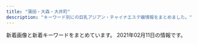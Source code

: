 ```yaml
---
title: "蒲田・大森・大井町"
description: "キーワード別にの巨乳アジアン・チャイナエステ嬢情報をまとめました。"
---
```


新着画像と新着キーワードをまとめています。
2021年02月11日の情報です。

<DmmAffiliateIns />
<KeywordTable
  shops={
    [
    {
        "url": "http://no1-esthe.com/",
        "keywords": {},
        "img_links": [
            "http://no1-esthe.com/static/picture/top_back_pc1.jpg",
            "http://no1-esthe.com/static/picture/15.jpg",
            "http://no1-esthe.com/img/01.jpg",
            "http://no1-esthe.com/img/04.jpg",
            "http://no1-esthe.com/static/picture/page-top_off.png",
            "http://no1-esthe.com/price/kosu.png",
            "http://no1-esthe.com/static/picture/sub_back_pc.jpg",
            "http://no1-esthe.com/static/picture/top_back_sp1.jpg",
            "http://no1-esthe.com/img/03.jpg",
            "http://no1-esthe.com/img/02.jpg",
            "http://no1-esthe.com/static/picture/sub_back_sp.jpg"
        ],
        "station": "JR\u5927\u4e95\u753a\u99c5\u4e2d\u592e\u53e3",
        "name": "No.1\u30e1\u30f3\u30ba\u30a8\u30b9\u30c6"
    },
    {
        "name": "No1\u30fb\u30ca\u30f3\u30d0\u30fc\u30ef\u30f3",
        "url": "http://pro-akasuri.net/",
        "img_links": [
            "http://pro-akasuri.net/staff/staff5.jpg",
            "http://pro-akasuri.net/staff/staff6.jpg",
            "http://pro-akasuri.net/pic/pic2.jpg",
            "http://pro-akasuri.net/images/banners/b-3f.png",
            "http://pro-akasuri.net/staff/staff9.jpg",
            "http://pro-akasuri.net/pic/pic8.jpg",
            "http://pro-akasuri.net/pic/pic3.jpg",
            "https://ranking-deli.jp/assets/img/user/link/2020bnr04.jpg",
            "http://pro-akasuri.net/staff/staff13.jpg",
            "http://pro-akasuri.net/pic/pic6.jpg",
            "http://pro-akasuri.net/pic/pic1.jpg",
            "http://pro-akasuri.net/images/banners/1.png",
            "http://pro-akasuri.net/images/banners/2.png",
            "http://pro-akasuri.net/images/banners/side-oil.png",
            "http://pro-akasuri.net/images/banners/pic1.jpg",
            "http://pro-akasuri.net/staff/staff11.jpg",
            "http://pro-akasuri.net/pic/pic7.jpg",
            "http://pro-akasuri.net/images/banners/eyecatch4.jpg",
            "http://pro-akasuri.net/pic/pic4.jpg",
            "http://pro-akasuri.net/staff/staff7.jpg",
            "http://pro-akasuri.net/images/banners/pic4.jpg",
            "http://pro-akasuri.net/images/banners/top1.jpg",
            "http://pro-akasuri.net/images/banners/pic2.jpg",
            "http://pro-akasuri.net/images/banners/3.png",
            "http://pro-akasuri.net/staff/staff10.jpg",
            "http://pro-akasuri.net/images/banners/top2.png",
            "http://pro-akasuri.net/images/banners/pic3.jpg",
            "http://pro-akasuri.net/pic/pic5.jpg",
            "http://pro-akasuri.net/images/banners/eyecatch1.jpg",
            "http://pro-akasuri.net/staff/staff1.jpg",
            "http://pro-akasuri.net/images/banners/bill.jpg",
            "http://pro-akasuri.net/images/banners/b-credit.png",
            "http://pro-akasuri.net/images/banners/b-tel.png"
        ],
        "keywords": {},
        "station": "JR\u84b2\u7530\u99c5\u897f\u53e3"
    },
    {
        "name": "\u30b9\u30a4\u30ab",
        "station": "JR\u5927\u4e95\u753a\u99c5\u4e2d\u592e\u53e3",
        "img_links": [
            "http://suica.jpn.cm/photos/sites/3/2020/12/202012061611111.jpg",
            "http://suica.jpn.cm/photos/sites/3/2020/12/2020120618581429.jpg",
            "http://suica.jpn.cm/photos/sites/3/2020/08/2020081913081173.jpg",
            "https://www.a-side.com/ad/koko/include/banner/koko_468x60.png",
            "http://suica.jpn.cm/images/info.jpg",
            "http://suica.jpn.cm/photos/sites/3/2020/12/2020120616111237.jpg",
            "http://suica.jpn.cm/photos/sites/3/2020/08/2020081512285962.jpg",
            "http://suica.jpn.cm/photos/sites/3/2020/11/2020111415465544.jpg",
            "http://suica.jpn.cm/images/2.jpg",
            "http://suica.jpn.cm/images/top1.jpg",
            "http://suica.jpn.cm/photos/sites/3/2020/08/2020082117403663.jpg",
            "http://suica.jpn.cm/photos/sites/3/2020/08/202008151230107.jpg",
            "http://suica.jpn.cm/images/top.jpg",
            "http://suica.jpn.cm/photos/sites/3/2020/08/2020081512300276.jpg",
            "http://suica.jpn.cm/images/s_reruit.png",
            "http://suica.jpn.cm/photos/sites/3/2020/08/2020081512295237.jpg",
            "http://suica.jpn.cm/photos/sites/3/2020/08/202008191308233.jpg",
            "http://suica.jpn.cm/photos/sites/3/2020/08/2020082117404189.jpg",
            "http://suica.jpn.cm/images/s_staff.png",
            "http://suica.jpn.cm/photos/sites/3/2020/08/2020081913081756.jpg",
            "http://suica.jpn.cm/images/news.png",
            "http://suica.jpn.cm/photos/sites/3/2020/08/2020081512284124.jpg",
            "http://suica.jpn.cm/images/1.jpg",
            "http://suica.jpn.cm/photos/sites/3/2020/11/2020111415464983.jpg",
            "http://suica.jpn.cm/photos/sites/3/2020/08/2020081512284950.jpg"
        ],
        "url": "http://suica.jpn.cm/",
        "keywords": {
            "80": 2,
            "D": 10,
            "91": 2,
            "E": 2,
            "87": 2,
            "86": 2,
            "85": 4
        }
    },
    {
        "img_links": [
            "http://www.es-princess.com/s/images/service_07.png",
            "http://www.es-princess.com/images/02.jpg",
            "http://www.es-princess.com/s/images/t5.jpg",
            "http://www.es-princess.com/images/index_21.jpg",
            "http://www.es-princess.com/s/images/top_2.jpg",
            "http://www.es-princess.com/s/images/t6.jpg",
            "http://www.es-princess.com/images/upload/thumb/d7645c329c045bbf.jpg",
            "http://www.es-princess.com/images/info_13.jpg",
            "http://www.es-princess.com/images/upload/thumb/4caabf554de9febf.jpg",
            "http://www.es-princess.com/s/images/t7.jpg",
            "http://www.es-princess.com/images/upload/thumb/b5e216c30766fe2c.jpg",
            "http://www.es-princess.com/images/upload/thumb/05aaf6a4110be4ac.jpg",
            "http://www.es-princess.com/images/index_15.jpg",
            "http://www.es-princess.com/images/index_35.jpg",
            "http://www.es-princess.com/images/upload/thumb/4fbbf39dbb4b5671.jpeg",
            "http://www.es-princess.com/s/image/nav_manga.png",
            "http://www.es-princess.com/images/upload/thumb/966442429a421ade.jpg",
            "http://www.es-princess.com/images/index_27.jpg",
            "http://www.es-princess.com/images/info.jpg",
            "http://www.es-princess.com/s/images/slider/2.jpg",
            "http://www.es-princess.com/images/upload/thumb/a73cd0efe4586362.jpg",
            "http://www.es-princess.com/s/images/service_03.png",
            "http://www.es-princess.com/images/upload/thumb/ba9e1b4477f15b72.jpg",
            "http://www.es-princess.com/s/image/nav_top.png",
            "http://www.es-princess.com/images/rec_13.jpg",
            "http://www.es-princess.com/s/images/t8.jpg",
            "http://www.es-princess.com/images/upload/thumb/7358bb17b522d506.jpg",
            "http://www.es-princess.com/s/images/slider/next.png",
            "http://www.es-princess.com/images/index_23.jpg",
            "http://www.es-princess.com/images/upload/thumb/33b8e868c76e480e.jpg",
            "http://www.es-princess.com/s/images/t1.jpg",
            "http://www.es-princess.com/images/index_13.jpg",
            "http://www.es-princess.com/s/uploads/04.jpg",
            "http://www.es-princess.com/s/images/iphone.png",
            "http://www.es-princess.com/images/upload/thumb/380cd518ae78d99c.jpg",
            "http://www.es-princess.com/images/index_02.jpg",
            "http://www.es-princess.com/images/upload/thumb/d0adbd6a55204cc6.jpg",
            "http://www.es-princess.com/images/index_01.jpg",
            "http://www.es-princess.com/girl/01.jpg",
            "http://www.es-princess.com/s/image/nav_topics.png",
            "http://www.es-princess.com/s/images/tel.png",
            "http://www.es-princess.com/images/01.jpg",
            "http://www.es-princess.com/s/image/nav_sys.png",
            "http://www.es-princess.com/s/images/t4.jpg",
            "http://www.es-princess.com/images/rec.jpg",
            "http://www.es-princess.com/images/upload/thumb/977b6b56e17935b8.jpg",
            "http://www.es-princess.com/images/upload/thumb/18e6044b88e2d742.jpg",
            "http://www.es-princess.com/images/upload/thumb/fac24168ab90cc92.jpg",
            "http://www.es-princess.com/images/upload/thumb/a77e3ba56953c62a.jpg",
            "http://www.es-princess.com/images/index_34.jpg",
            "http://es-princess.com/images/index_06.jpg",
            "http://www.es-princess.com/s/images/t2.jpg",
            "http://www.es-princess.com/images/staff_13.jpg",
            "http://www.es-princess.com/images/upload/thumb/c191f88ab8347247.jpg",
            "http://www.es-princess.com/s/image/nav_hotel.png",
            "http://www.es-princess.com/images/index_18.jpg",
            "http://www.es-princess.com/images/index_04.jpg",
            "http://www.es-princess.com/images/upload/thumb/8daadfa86c3af0ee.jpg",
            "http://www.es-princess.com/images/upload/thumb/af672e0eb7d28ee6.jpg",
            "http://www.es-princess.com/images/upload/thumb/befa35bfd3fcc1cf.jpg",
            "http://www.es-princess.com/images/index_05.jpg",
            "http://www.es-princess.com/images/foot_34.jpg",
            "http://www.es-princess.com/images/upload/thumb/1a80890acbd23f61.jpg",
            "http://www.es-princess.com/s/images/slider/prev.png",
            "http://www.es-princess.com/images/upload/thumb/28d10c17ec4ef55b.jpg",
            "http://www.es-princess.com/images/03.jpg",
            "http://www.es-princess.com/images/upload/thumb/5a01d26b03ae3963.jpg",
            "http://www.es-princess.com/images/index_24.jpg",
            "http://www.es-princess.com/images/index_06.jpg",
            "http://www.es-princess.com/s/images/slider/1.jpg",
            "http://www.es-princess.com/s/uploads/01.jpg",
            "http://www.es-princess.com/images/upload/thumb/314d78dc282a338e.jpg",
            "http://www.es-princess.com/images/index_19.jpg",
            "http://www.es-princess.com/images/upload/thumb/b673f5c7b6c0c654.jpg",
            "http://www.es-princess.com/images/upload/thumb/0403172defd2aa75.jpg",
            "http://www.es-princess.com/images/upload/thumb/99ff32906f064430.jpg",
            "http://www.es-princess.com/images/upload/thumb/c9fd1fe34ca64bc2.png",
            "http://www.es-princess.com/s/images/okubokomachi.jpg",
            "http://www.es-princess.com/images/index_03.jpg",
            "http://www.es-princess.com/images/index_07.jpg",
            "http://www.es-princess.com/images/index_29.jpg",
            "http://www.es-princess.com/images/upload/thumb/667df216753c34cf.jpg",
            "http://www.es-princess.com/s/images/t3.jpg",
            "http://www.es-princess.com/s/uploads/02.jpg",
            "http://www.es-princess.com/images/upload/thumb/abb982c0ed8c784a.jpg",
            "http://www.es-princess.com/images/upload/thumb/440836ac204e3ae6.jpg",
            "http://www.es-princess.com/images/upload/thumb/199865d366667d99.jpg",
            "http://www.es-princess.com/images/upload/thumb/570cec0ed7dbb299.jpg",
            "http://es-princess.com/images/index_07.jpg",
            "http://www.es-princess.com/s/uploads/02a.jpg",
            "http://www.es-princess.com/images/index_17.jpg",
            "http://www.es-princess.com/images/upload/thumb/026f0a00a7ebcac9.jpg",
            "http://www.es-princess.com/images/index_28.jpg",
            "http://www.es-princess.com/images/index_25.jpg",
            "http://www.es-princess.com/images/index_31.jpg",
            "http://www.es-princess.com/images/upload/thumb/140d1b4166940516.jpg",
            "http://www.es-princess.com/images/upload/thumb/123b8dc1f8010cd7.jpg",
            "http://www.es-princess.com/s/image/nav_cast.png",
            "http://www.es-princess.com/images/index_36.jpg",
            "http://www.es-princess.com/s/images/pc.png",
            "http://www.es-princess.com/images/upload/thumb/5e0537ee102a37b1.jpg",
            "http://www.es-princess.com/s/images/slider/3.jpg",
            "http://www.es-princess.com/s/images/service_01.png",
            "http://www.es-princess.com/images/upload/thumb/cc93f6d3b2f1a8dd.jpg",
            "http://www.es-princess.com/images/upload/thumb/9081c49e0239e8dc.jpg",
            "http://www.es-princess.com/images/upload/thumb/34d0c1f12f3d1581.jpg"
        ],
        "station": "JR\u84b2\u7530\u99c5\u897f\u53e3",
        "keywords": {
            "91": 4,
            "88": 5,
            "85": 4,
            "D": 14,
            "86": 1
        },
        "url": "http://www.es-princess.com/",
        "name": "Princess"
    },
    {
        "img_links": [],
        "keywords": {},
        "station": "JR\u84b2\u7530\u99c5\u6771\u53e3",
        "name": "\u30bd\u30a6\u30eb\u30aa\u30f3\u30cb",
        "url": "http://www.es-md.net/"
    },
    {
        "url": "http://sweet-room.iest.info/",
        "name": "SWEET ROOM",
        "keywords": {
            "D": 108,
            "89": 12,
            "87": 12,
            "C": 16,
            "85": 24,
            "88": 12,
            "83": 12,
            "86": 36
        },
        "station": "JR\u84b2\u7530\u99c5\u897f\u53e3",
        "img_links": [
            "http://sweet-room.iest.info/images/tit_news.png",
            "http://sweet-room.iest.info/photos/sites/45/2020/06/2020062203413777.jpg",
            "http://sweet-room.iest.info/photos/sites/45/2020/06/2020061905042547.jpg",
            "http://sweet-room.iest.info/photos/sites/45/2020/07/2020071806023078.jpg",
            "http://sweet-room.iest.info/images/link_nav01.png",
            "http://sweet-room.iest.info/photos/sites/45/2020/10/2020101602210311.jpg",
            "http://sweet-room.iest.info/photos/sites/45/2020/07/2020072906584693.jpg",
            "http://sweet-room.iest.info/images/mobile.png",
            "http://sweet-room.iest.info/images/link_nav06.png",
            "http://sweet-room.iest.info/photos/sites/45/2020/06/2020060101255477.jpg",
            "http://sweet-room.iest.info/photos/sites/45/2020/06/2020061905050838.jpg",
            "http://sweet-room.iest.info/images/link_nav05.png",
            "http://sweet-room.iest.info/images/link_nav02.png",
            "http://sweet-room.iest.info/images/link_nav03.png",
            "http://sweet-room.iest.info/images/tit_face.png",
            "http://sweet-room.iest.info/images/tit_staff.png",
            "http://sweet-room.iest.info/photos/sites/45/2020/06/2020060305422558.jpg",
            "http://sweet-room.iest.info/images/link_nav04.png",
            "http://sweet-room.iest.info/photos/sites/45/2020/06/2020062208210048.jpg",
            "http://sweet-room.iest.info/photos/sites/45/2020/07/202007180602350.jpg",
            "http://sweet-room.iest.info/images/top.png"
        ]
    },
    {
        "keywords": {
            "D": 16,
            "86": 8,
            "C": 24,
            "85": 24,
            "87": 8
        },
        "url": "http://www.oasis.maesjp.com/",
        "img_links": [
            "http://www.oasis.maesjp.com/images/r01.jpg",
            "http://www.oasis.maesjp.com/images/rsubt3.png",
            "http://www.oasis.maesjp.com/files/004-02.jpg",
            "http://www.oasis.maesjp.com/images/slider-img002.jpg",
            "http://www.oasis.maesjp.com/photo_news/upimg/112116017a8c0c8986_0.jpg",
            "http://www.oasis.maesjp.com/images/m6.jpg",
            "http://www.oasis.maesjp.com/images/r03.jpg",
            "http://www.oasis.maesjp.com/images/r04.jpg",
            "http://www.oasis.maesjp.com/files/005.jpg",
            "http://www.oasis.maesjp.com/images/tel2.png",
            "http://www.oasis.maesjp.com/files/005-02.jpg",
            "http://www.oasis.maesjp.com/photo_news/upimg/196305fb21c850dc99_0.jpg",
            "http://www.oasis.maesjp.com/images/m1.jpg",
            "http://www.oasis.maesjp.com/images/b-tel.png",
            "http://www.oasis.maesjp.com/images/rsubt6.png",
            "http://www.oasis.maesjp.com/images/rsubt2.png",
            "http://www.oasis.maesjp.com/images/rsubt7.png",
            "http://www.oasis.maesjp.com/images/m2.jpg",
            "http://www.oasis.maesjp.com/images/rsubt5.png",
            "http://www.oasis.maesjp.com/images/m4.jpg",
            "http://www.oasis.maesjp.com/files/001.jpg",
            "http://www.oasis.maesjp.com/files/002.jpg",
            "http://www.oasis.maesjp.com/images/rsubt1.png",
            "http://www.oasis.maesjp.com/files/004.jpg",
            "http://www.oasis.maesjp.com/images/m3.jpg",
            "http://www.oasis.maesjp.com/images/slider-img001.jpg",
            "http://www.oasis.maesjp.com/images/rsubt4.png",
            "http://www.oasis.maesjp.com/files/001-02.jpg",
            "http://www.oasis.maesjp.com/images/r02.jpg",
            "http://www.oasis.maesjp.com/files/002-02.jpg",
            "http://www.oasis.maesjp.com/images/b-online.png",
            "http://www.oasis.maesjp.com/files/003-02.jpg",
            "http://www.oasis.maesjp.com/files/003.jpg"
        ],
        "station": "JR\u5927\u4e95\u753a\u99c5\u4e2d\u592e\u53e3",
        "name": "\u30aa\u30a2\u30b7\u30b9"
    },
    {
        "keywords": {
            "C": 6,
            "87": 4,
            "D": 2,
            "86": 4
        },
        "name": "\u30cf\u30cb\u30fc\u30ba",
        "station": "JR\u84b2\u7530\u99c5\u897f\u53e3",
        "url": "http://www.honeys.relaxmens.com/",
        "img_links": [
            "http://www.honeys.relaxmens.com/files/004-02.jpg",
            "http://www.honeys.relaxmens.com/files/003.jpg",
            "http://www.honeys.relaxmens.com/files/001-03.jpg",
            "http://www.honeys.relaxmens.com/files/002.jpg",
            "http://www.honeys.relaxmens.com/files/002-03.jpg",
            "http://www.honeys.relaxmens.com/images/call.png",
            "http://www.honeys.relaxmens.com/images/m-head01.jpg",
            "http://www.honeys.relaxmens.com/files/003-03.jpg",
            "http://www.honeys.relaxmens.com/files/001.jpg",
            "http://www.honeys.relaxmens.com/images/m-top004.jpg",
            "http://www.honeys.relaxmens.com/files/003-02.jpg",
            "http://www.honeys.relaxmens.com/images/foot01.jpg",
            "http://www.honeys.relaxmens.com/files/001-02.jpg",
            "http://www.honeys.relaxmens.com/files/004-03.jpg",
            "http://www.honeys.relaxmens.com/images/m-top003.jpg",
            "http://www.honeys.relaxmens.com/files/002-02.jpg",
            "http://www.honeys.relaxmens.com/files/004.jpg"
        ]
    },
    {
        "station": "JR\u5927\u68ee\u99c5\u897f\u53e3",
        "keywords": {
            "C": 13
        },
        "img_links": [
            "http://www.cosmos.relaxjp.info/common/img/image3.jpg",
            "http://www.cosmos.relaxjp.info/files/002.jpg",
            "http://www.cosmos.relaxjp.info/files/001.jpg",
            "http://www.cosmos.relaxjp.info/files/005.jpg",
            "http://www.cosmos.relaxjp.info/common/img/top_img001.png",
            "http://www.cosmos.relaxjp.info/files/006.jpg",
            "http://www.cosmos.relaxjp.info/images/call_sp.png",
            "http://www.cosmos.relaxjp.info/common/img/shop/r4.jpg",
            "http://www.cosmos.relaxjp.info/files/004.jpg",
            "http://www.cosmos.relaxjp.info/common/img/shop/r3.jpg",
            "http://www.cosmos.relaxjp.info/common/img/shop/r2.jpg",
            "http://www.cosmos.relaxjp.info/common/img/image2.jpg",
            "http://www.cosmos.relaxjp.info/files/003.jpg",
            "http://www.cosmos.relaxjp.info/common/img/shop/r1.jpg",
            "http://www.cosmos.relaxjp.info/common/img/image1.jpg"
        ],
        "name": "\u30b3\u30b9\u30e2\u30b9",
        "url": "http://www.cosmos.relaxjp.info/"
    },
    {
        "name": "\u30d2\u30fc\u30ea\u30f3\u30b0\u611b",
        "url": "http://www.healing-ai.net/",
        "station": "JR\u84b2\u7530\u99c5\u6771\u53e3",
        "keywords": {
            "H": 3,
            "88": 2,
            "85": 7,
            "83": 6,
            "\u80f8": 1,
            "98": 2,
            "82": 3,
            "96": 3,
            "F": 4,
            "D": 4,
            "C": 8,
            "84": 2,
            "\u30bb\u30af\u30b7\u30fc": 2,
            "90": 2
        },
        "img_links": [
            "http://www.healing-ai.net/images/bnr_reserve_01.jpg",
            "http://eskk.healing-ai.net/uploads/2020/12/g2.jpg",
            "http://eskk.healing-ai.net/uploads/2019/05/ai1-1.jpg",
            "http://eskk.healing-ai.net/uploads/2019/07/3.jpg",
            "http://eskk.healing-ai.net/uploads/2019/07/2.jpg",
            "http://eskk.healing-ai.net/uploads/2019/05/g3.jpg",
            "http://eskk.healing-ai.net/uploads/2019/05/ai3.jpg",
            "http://www.healing-ai.net/images/top2.png",
            "http://www.healing-ai.net/images/img_mainvisual_01.png",
            "http://eskk.healing-ai.net/uploads/2019/05/ai2-1.jpg",
            "http://eskk.healing-ai.net/uploads/2020/01/g1.jpg",
            "http://eskk.healing-ai.net/uploads/g8-1.jpg",
            "http://eskk.healing-ai.net/uploads/2020/12/g1.jpg",
            "http://eskk.healing-ai.net/uploads/2019/05/nana3.jpg",
            "http://eskk.healing-ai.net/uploads/2020/01/g3.jpg",
            "http://eskk.healing-ai.net/uploads/2019/05/mika.jpg",
            "http://eskk.healing-ai.net/uploads/2019/11/koko.jpg",
            "http://eskk.healing-ai.net/uploads/2019/06/g0.jpg",
            "http://eskk.healing-ai.net/uploads/2020/10/g1.jpg",
            "http://eskk.healing-ai.net/uploads/2019/05/nana2.jpg",
            "http://eskk.healing-ai.net/uploads/2019/07/1.jpg",
            "http://www.healing-ai.net/images/img_mainvisual_03.png",
            "http://eskk.healing-ai.net/uploads/2019/12/1-1.jpg",
            "http://www.healing-ai.net/images/icon_new.png",
            "http://eskk.healing-ai.net/uploads/2019/05/g4.jpg",
            "http://www.healing-ai.net/images/img_mainvisual_02.png",
            "http://eskk.healing-ai.net/uploads/2019/12/2-1.jpg",
            "http://eskk.healing-ai.net/uploads/2019/12/3.jpg",
            "https://www.a-side.com/ad/koko/include/banner/koko_200x40.png",
            "http://eskk.healing-ai.net/uploads/2020/01/g2.jpg"
        ]
    },
    {
        "keywords": {},
        "station": "JR\u84b2\u7530\u99c5\u897f\u53e3",
        "url": "http://www.tokyo-0001.xyz/",
        "name": "EVE",
        "img_links": [
            "http://www.tokyo-0001.xyz/img/ttl-04.png",
            "http://www.tokyo-0001.xyz/img/girls05.jpg",
            "http://www.tokyo-0001.xyz/img/girls04.jpg",
            "http://www.tokyo-0001.xyz/img/bnr01.jpg",
            "http://www.tokyo-0001.xyz/img/girls06.jpg",
            "http://www.tokyo-0001.xyz/img/ttl-03.png",
            "http://www.tokyo-0001.xyz/img/girls01.jpg",
            "http://www.tokyo-0001.xyz/img/img2.jpg",
            "http://www.tokyo-0001.xyz/img/girls02.jpg",
            "http://www.tokyo-0001.xyz/img/girls03.jpg",
            "http://www.tokyo-0001.xyz/img/bnr00.jpg",
            "http://www.tokyo-0001.xyz/img/img-txt-01.png",
            "http://www.tokyo-0001.xyz/img/ttl-02.png",
            "http://www.tokyo-0001.xyz/img/img3.jpg",
            "http://www.tokyo-0001.xyz/img/ttl-01.png",
            "http://www.tokyo-0001.xyz/img/bnr02.jpg",
            "http://www.tokyo-0001.xyz/img/img1.jpg"
        ]
    },
    {
        "name": "\u5922\u306e\u90e8\u5c4b",
        "station": "JR\u5927\u68ee\u99c5\u897f\u53e3",
        "keywords": {
            "85": 4,
            "D": 4,
            "86": 3,
            "C": 3
        },
        "img_links": [
            "http://www.sh-himenoyw.work/templets/default/picture/tit5.jpg",
            "http://www.sh-himenoyw.work/uploads/210206/1-21020610205G22.jpg",
            "http://www.sh-himenoyw.work/uploads/201113/1-20111310250Y93.jpg",
            "http://www.sh-himenoyw.work/templets/default/picture/no.png",
            "http://www.sh-himenoyw.work/templets/default/picture/top02.png",
            "http://www.sh-himenoyw.work/templets/default/picture/tit3.jpg",
            "http://www.sh-himenoyw.work/templets/default/picture/tit1.jpg",
            "http://www.sh-himenoyw.work/uploads/200326/1-200326132423B1.jpg",
            "http://www.sh-himenoyw.work/uploads/210109/1-210109100Z1335.jpg",
            "http://www.sh-himenoyw.work/uploads/200909/1-200ZZ94352a6.jpg",
            "http://www.sh-himenoyw.work/templets/default/picture/stal.png",
            "http://www.sh-himenoyw.work/templets/default/picture/top01.png",
            "http://www.sh-himenoyw.work/templets/default/picture/tit4.jpg",
            "http://www.sh-himenoyw.work/uploads/201005/1-20100510405B41.jpg",
            "http://www.sh-himenoyw.work/templets/default/picture/sys1.jpg",
            "http://www.sh-himenoyw.work/templets/default/picture/footer.png",
            "http://www.sh-himenoyw.work/uploads/210112/1-210112095505403.jpg",
            "http://www.sh-himenoyw.work/templets/default/picture/top03.png",
            "http://www.sh-himenoyw.work/{dede:global.cfg_templets_skin/}/picture/cg02.jpg",
            "http://www.sh-himenoyw.work/templets/default/picture/tit2.jpg",
            "http://www.sh-himenoyw.work/{dede:global.cfg_templets_skin/}/picture/cg01.jpg"
        ],
        "url": "http://www.sh-himenoyw.work/"
    },
    {
        "name": "\u30a2\u30e9\u30d3\u30a2\u306e\u591c",
        "keywords": {
            "C": 10,
            "86": 13,
            "85": 27,
            "89": 1,
            "84": 4,
            "87": 8,
            "D": 37,
            "E": 6
        },
        "img_links": [
            "http://www.arabianoyoru.com/images/rec.jpg",
            "http://www.arabianoyoru.com/images/upload/eb30a7e162d494b7.jpg",
            "http://www.arabianoyoru.com/images/upload/thumb/ee0c285b7dee8567.jpg",
            "http://www.arabianoyoru.com/images/upload/4a9b52f014c57b14.jpg",
            "http://www.arabianoyoru.com/images/upload/thumb/4a9b52f014c57b14.jpg",
            "http://www.arabianoyoru.com/images/upload/564cb6c5b230ca3d.jpg",
            "http://www.arabianoyoru.com/images/sys.jpg",
            "http://www.arabianoyoru.com/images/upload/2b92798467141387.jpg",
            "http://www.arabianoyoru.com/images/upload/thumb/66a58b73f3d149ef.jpg",
            "http://www.arabianoyoru.com/images/index_04.jpg",
            "http://www.arabianoyoru.com/s/images/icon_top.png",
            "http://www.arabianoyoru.com/images/upload/thumb/17edc747659021f9.jpg",
            "http://www.arabianoyoru.com/images/upload/thumb/eb30a7e162d494b7.jpg",
            "http://www.arabianoyoru.com/images/r03.jpg",
            "http://www.arabianoyoru.com/images/upload/581da65ae95ac110.jpg",
            "http://www.arabianoyoru.com/images/upload/8c714cbe908fdcfa.jpg",
            "http://www.arabianoyoru.com/images/r01.jpg",
            "http://www.arabianoyoru.com/images/upload/0400f28cf0042ef7.jpg",
            "http://www.arabianoyoru.com/images/upload/thumb/9ade184b158a1622.jpg",
            "http://www.arabianoyoru.com/images/upload/2f10cf77f8d7b399.jpg",
            "http://www.arabianoyoru.com/images/index_15.jpg",
            "http://www.arabianoyoru.com/images/upload/c5ff3a7cfd7b9efd.jpg",
            "http://www.arabianoyoru.com/images/upload/thumb/68db36b1211cebb9.jpg",
            "http://www.arabianoyoru.com/s/images/r01.jpg",
            "http://www.arabianoyoru.com/images/upload/thumb/845ccdcc528743c1.jpg",
            "http://www.arabianoyoru.com/images/index_09.jpg",
            "http://www.arabianoyoru.com/images/upload/thumb/f758de4c846e44e7.jpg",
            "http://www.arabianoyoru.com/images/upload/thumb/2bab34e5f5f4b474.jpg",
            "http://www.arabianoyoru.com/images/info_01.jpg",
            "http://www.arabianoyoru.com/images/upload/4d0b81e791f8dd2a.jpg",
            "http://www.arabianoyoru.com/images/acc_12.jpg",
            "http://www.arabianoyoru.com/images/upload/a814b7e0bf080e1a.jpg",
            "http://www.arabianoyoru.com/girl/012.jpg",
            "http://www.arabianoyoru.com/images/sub_16.png",
            "http://www.arabianoyoru.com/images/upload/thumb/8c714cbe908fdcfa.jpg",
            "http://www.arabianoyoru.com/images/fanhui.png",
            "http://www.arabianoyoru.com/images/r02.jpg",
            "http://www.arabianoyoru.com/s/images/r02.jpg",
            "http://www.arabianoyoru.com/images/upload/thumb/0400f28cf0042ef7.jpg",
            "http://www.arabianoyoru.com/images/upload/thumb/2b92798467141387.jpg",
            "http://www.arabianoyoru.com/images/upload/a29f5a4a28b905cc.jpg",
            "http://www.arabianoyoru.com/images/index_11.jpg",
            "http://www.arabianoyoru.com/images/upload/thumb/539fdf3e384c469c.jpg",
            "http://www.arabianoyoru.com/images/upload/f758de4c846e44e7.jpg",
            "http://www.arabianoyoru.com/images/upload/thumb/c5ff3a7cfd7b9efd.jpg",
            "http://www.arabianoyoru.com/images/sub_12.jpg",
            "http://www.arabianoyoru.com/images/upload/thumb/4d0b81e791f8dd2a.jpg",
            "http://www.arabianoyoru.com/images/sub_17.png",
            "http://www.arabianoyoru.com/images/upload/0976cdac54ed3543.jpg",
            "http://www.arabianoyoru.com/images/upload/thumb/a814b7e0bf080e1a.jpg",
            "http://www.arabianoyoru.com/images/index_05.jpg",
            "http://www.arabianoyoru.com/s/girl/01.jpg",
            "http://www.arabianoyoru.com/images/upload/thumb/0976cdac54ed3543.jpg",
            "http://www.arabianoyoru.com/images/rec_12.jpg",
            "http://www.arabianoyoru.com/images/index_07.jpg",
            "http://www.arabianoyoru.com/images/upload/2bab34e5f5f4b474.jpg",
            "http://www.arabianoyoru.com/images/upload/thumb/6edb9fff24d5531d.jpg",
            "http://www.arabianoyoru.com/images/acc_01.jpg",
            "http://www.arabianoyoru.com/images/upload/thumb/a29f5a4a28b905cc.jpg",
            "http://www.arabianoyoru.com/images/upload/thumb/581da65ae95ac110.jpg",
            "http://www.arabianoyoru.com/images/index_02.jpg",
            "http://www.arabianoyoru.com/images/01.jpg",
            "http://www.arabianoyoru.com/s/images/icon_tel.png",
            "http://www.arabianoyoru.com/images/upload/e3e089bc950ef93e.jpg",
            "http://www.arabianoyoru.com/images/info_12.jpg",
            "http://www.arabianoyoru.com/images/upload/c1c4634be9e43e96.jpg",
            "http://www.arabianoyoru.com/images/sub_16.jpg",
            "http://www.arabianoyoru.com/s/images/r04.jpg",
            "http://www.arabianoyoru.com/images/upload/9ade184b158a1622.jpg",
            "http://www.arabianoyoru.com/images/staff_12.jpg",
            "http://www.arabianoyoru.com/images/upload/thumb/c1c4634be9e43e96.jpg",
            "http://www.arabianoyoru.com/images/upload/4532de498ca39c33.jpg",
            "http://www.arabianoyoru.com/images/02.jpg",
            "http://www.arabianoyoru.com/images/index_10.jpg",
            "http://www.arabianoyoru.com/images/sub_15.jpg",
            "http://www.arabianoyoru.com/images/upload/thumb/18f83fb2064586df.jpg",
            "http://www.arabianoyoru.com/images/index_12.jpg",
            "http://www.arabianoyoru.com/images/upload/thumb/4532de498ca39c33.jpg",
            "http://www.arabianoyoru.com/s/images/icon_staff.png",
            "http://www.arabianoyoru.com/images/upload/thumb/e3e089bc950ef93e.jpg",
            "http://www.arabianoyoru.com/images/upload/ee0c285b7dee8567.jpg",
            "http://www.arabianoyoru.com/images/upload/thumb/1bdcd13f57cbf51b.jpg",
            "http://www.arabianoyoru.com/images/index_06.jpg",
            "http://www.arabianoyoru.com/images/upload/539fdf3e384c469c.jpg",
            "http://www.arabianoyoru.com/images/r04.jpg",
            "http://www.arabianoyoru.com/images/upload/6edb9fff24d5531d.jpg",
            "http://www.arabianoyoru.com/images/upload/18f83fb2064586df.jpg",
            "http://www.arabianoyoru.com/images/upload/68db36b1211cebb9.jpg",
            "http://www.arabianoyoru.com/images/upload/66a58b73f3d149ef.jpg",
            "http://www.arabianoyoru.com/s/images/icon_covergirl.png",
            "http://www.arabianoyoru.com/images/upload/1bdcd13f57cbf51b.jpg",
            "http://www.arabianoyoru.com/s/images/icon_topics.png",
            "http://www.arabianoyoru.com/images/index_08.jpg",
            "http://www.arabianoyoru.com/images/upload/a893b1da1128d1f5.jpg",
            "http://www.arabianoyoru.com/s/images/icon_info.png",
            "http://www.arabianoyoru.com/images/upload/thumb/2f10cf77f8d7b399.jpg",
            "http://www.arabianoyoru.com/images/upload/thumb/564cb6c5b230ca3d.jpg",
            "http://www.arabianoyoru.com/images/upload/845ccdcc528743c1.jpg",
            "http://www.arabianoyoru.com/images/upload/17edc747659021f9.jpg",
            "http://www.arabianoyoru.com/images/upload/thumb/a893b1da1128d1f5.jpg",
            "http://www.arabianoyoru.com/s/images/r03.jpg",
            "http://www.arabianoyoru.com/images/index_17.jpg"
        ],
        "url": "http://www.arabianoyoru.com/",
        "station": "JR\u84b2\u7530\u99c5\u897f\u53e3"
    },
    {
        "keywords": {},
        "img_links": [
            "http://es-kosumosu.com/girl/1.jpg",
            "http://es-kosumosu.com/images/room/photo03.jpg",
            "http://es-kosumosu.com/girl/3.jpg",
            "http://es-kosumosu.com/images/info.jpg",
            "http://es-kosumosu.com/images/room/photo04.jpg",
            "http://es-kosumosu.com/images/staff_mitashi.jpg",
            "http://es-kosumosu.com/images/return.png",
            "http://es-kosumosu.com/images/top_flash_01.jpg",
            "http://es-kosumosu.com/images/room/photo05.jpg",
            "http://es-kosumosu.com/girl/4.jpg",
            "http://es-kosumosu.com/images/room/photo01.jpg",
            "http://es-kosumosu.com/images/system/sys01.jpg",
            "http://es-kosumosu.com/images/room/photo02.jpg",
            "http://es-kosumosu.com/girl/2.jpg"
        ],
        "url": "http://es-kosumosu.com/",
        "station": "JR\u5927\u68ee\u99c5\u6771\u53e3",
        "name": "\u30d0\u30a4\u30aa\u30ec\u30c3\u30c8"
    },
    {
        "img_links": [
            "http://freesia-este.com/images/returnBtn.png",
            "http://freesia-este.com/staffPhoto/s20190811161143.jpg",
            "http://freesia-este.com/images/access/02.jpg",
            "http://freesia-este.com/images/slider1/01.jpg",
            "http://freesia-este.com/staffPhoto/s20210112143433.jpg",
            "http://freesia-este.com/images/slider1/02.jpg",
            "http://freesia-este.com/staffPhoto/s20210112143531.jpg",
            "http://freesia-este.com/images/access/05.jpg",
            "http://freesia-este.com/staffPhoto/s20190811160951.jpg",
            "http://freesia-este.com/js/sliderLine/slide_next.png",
            "http://freesia-este.com/js/sliderLine/slide_prev.png",
            "http://freesia-este.com/images/slider1/03.jpg",
            "http://freesia-este.com/staffPhoto/s20210112143731.jpg",
            "http://freesia-este.com/staffPhoto/s20190811161355.jpg",
            "http://freesia-este.com/staffPhoto/b20190811160854.jpg",
            "http://freesia-este.com/staffPhoto/s20190811160854.jpg",
            "http://freesia-este.com/staffPhoto/b20210112143433.jpg",
            "http://freesia-este.com/images/gallery1.png",
            "http://freesia-este.com/images/access/01.jpg",
            "http://freesia-este.com/images/access/03.jpg",
            "http://freesia-este.com/staffPhoto/b20190811160951.jpg",
            "http://freesia-este.com/staffPhoto/b20210112143731.jpg",
            "http://freesia-este.com/staffPhoto/s20190811161616.jpg",
            "http://freesia-este.com/staffPhoto/b20190811161143.jpg",
            "http://freesia-este.com/staffPhoto/b20190811161616.jpg",
            "http://freesia-este.com/staffPhoto/b20210112143531.jpg",
            "http://freesia-este.com/staffPhoto/b20190811161355.jpg",
            "http://freesia-este.com/images/access/06.jpg",
            "http://freesia-este.com/images/access/04.jpg",
            "http://freesia-este.com/uploadfiles/images/campaignFreesiaEsteCom4.jpg"
        ],
        "station": "JR\u84b2\u7530\u99c5\u6771\u53e3",
        "url": "http://freesia-este.com/",
        "name": "\u30d5\u30ea\u30fc\u30b8\u30a2",
        "keywords": {
            "C": 1,
            "G": 2,
            "F": 1,
            "E": 3,
            "84": 1,
            "D": 1,
            "86": 1,
            "85": 6
        }
    },
    {
        "station": "JR\u5927\u68ee\u99c5\u897f\u53e3",
        "name": "\u30b7\u30fc\u30af\u30ec\u30c3\u30c8\u30d5\u30a1\u30f3\u30bf\u30b8\u30fc",
        "url": "http://spa-omori.com/",
        "keywords": {
            "\u30bb\u30af\u30b7\u30fc": 3
        },
        "img_links": [
            "http://spa-omori.com/wp-content/uploads/2019/12/Screenshot_20210102-211421.png",
            "http://spa-omori.com/wp-content/themes/Aaron/picture/line1-1558966169073.png",
            "http://spa-omori.com/wp-content/uploads/2019/10/d2.jpg",
            "http://spa-omori.com/wp-content/uploads/2019/12/mmexport1575894629655.jpg",
            "http://spa-omori.com/wp-content/uploads/2019/10/mmexport1571245064770.jpg",
            "http://spa-omori.com/wp-content/themes/Aaron/picture/sign-1558966169044.png",
            "http://spa-omori.com/wp-content/themes/Aaron/picture/sign-1558966169098.png",
            "http://spa-omori.com/wp-content/uploads/2020/06/Screenshot_20200609-151824.png",
            "http://spa-omori.com/wp-content/uploads/2019/10/1_20190531100800502-155897222384-1.jpg",
            "http://spa-omori.com/wp-content/themes/Aaron/picture/sign-1558966169073.png",
            "http://spa-omori.com/wp-content/uploads/2019/10/mmexport1571245049830.jpg",
            "http://spa-omori.com/wp-content/uploads/2019/10/123b.png",
            "http://spa-omori.com/wp-content/uploads/2019/10/Screenshot_20191110-183022.png",
            "http://spa-omori.com/wp-content/uploads/2020/11/1604481568451.jpg",
            "http://spa-omori.com/wp-content/themes/Aaron/picture/line-1558972223845.jpg",
            "http://spa-omori.com/wp-content/uploads/2019/10/w1.png",
            "http://spa-omori.com/wp-content/themes/Aaron/picture/sign-1558972223845.png",
            "http://spa-omori.com/wp-content/uploads/2019/10/mmexport1571245061102.jpg",
            "http://spa-omori.com/wp-content/uploads/2019/10/1_20190531100800502-155896616907.jpg",
            "http://spa-omori.com/wp-content/themes/Aaron/picture/sign-1558966169154.png",
            "http://spa-omori.com/wp-content/themes/Aaron/picture/s_news-1558972223845.png",
            "http://spa-omori.com/wp-content/uploads/2019/10/123456.jpg",
            "http://spa-omori.com/wp-content/themes/Aaron/picture/zi_staff-1558966169073.png",
            "http://spa-omori.com/wp-content/uploads/2020/03/1601219223755.jpg",
            "http://spa-omori.com/wp-content/uploads/2019/10/b2.jpg",
            "http://spa-omori.com/wp-content/uploads/2020/01/mmexport1611389971637.jpg",
            "http://spa-omori.com/wp-content/uploads/2020/12/1607832354643.jpg",
            "http://spa-omori.com/wp-content/uploads/2019/10/c2.jpg",
            "http://spa-omori.com/wp-content/themes/Aaron/picture/sign-1558966169128.png"
        ]
    },
    {
        "url": "http://www.remonesthe.com/",
        "name": "LEMON*\u30ec\u30e2\u30f3",
        "img_links": [
            "http://www.remonesthe.com/upload/girl/img04/img1_0013.jpg",
            "http://www.remonesthe.com/upload/girl/img04/img1_0015.jpg",
            "http://www.remonesthe.com/upload/girl/img01/img1_0023.jpg",
            "http://www.remonesthe.com/upload/girl/img_sch/img_sch_0023.jpg",
            "http://www.remonesthe.com/upload/girl/img01/img2_0019.jpg",
            "http://www.remonesthe.com/upload/girl/img03/img1_0019.jpg",
            "http://www.remonesthe.com/img/tit_profile.jpg",
            "http://www.remonesthe.com/img/main_top.png",
            "http://www.remonesthe.com/upload/girl/img01/img1_0016.jpg",
            "http://www.remonesthe.com/upload/girl/img02/img1_0007.jpg",
            "http://www.remonesthe.com/upload/girl/img05/img1_0008.jpg",
            "http://www.remonesthe.com/upload/girl/img03/img1_0007.jpg",
            "http://www.remonesthe.com/upload/girl/img04/img1_0021.jpg",
            "http://www.remonesthe.com/upload/girl/img01/img1_0022.jpg",
            "http://www.remonesthe.com/upload/girl/img_sch/img_sch_0018.jpg",
            "http://www.remonesthe.com/upload/girl/img05/img1_0013.jpg",
            "http://www.remonesthe.com/upload/girl/img01/img3_0008.jpg",
            "http://www.remonesthe.com/upload/girl/img02/img2_0019.jpg",
            "http://www.remonesthe.com/upload/girl/img_sch/img_sch_0008.jpg",
            "http://www.remonesthe.com/upload/girl/img02/img2_0007.jpg",
            "http://www.remonesthe.com/upload/girl/img02/img1_0016.jpg",
            "http://www.remonesthe.com/upload/girl/img04/img1_0016.jpg",
            "http://www.remonesthe.com/upload/girl/img02/img3_0007.jpg",
            "http://www.remonesthe.com/upload/girl/img01/img2_0008.jpg",
            "http://www.remonesthe.com/upload/girl/img04/img1_0022.jpg",
            "http://www.remonesthe.com/upload/girl/img_sch/img_sch_0007.jpg",
            "http://www.remonesthe.com/upload/girl/img03/img1_0018.jpg",
            "http://www.remonesthe.com/upload/girl/img01/img3_0007.jpg",
            "http://www.remonesthe.com/upload/girl/img03/img1_0016.jpg",
            "http://www.remonesthe.com/upload/girl/img_list01/img_list_0023.jpg",
            "http://www.remonesthe.com/upload/girl/img02/img3_0008.jpg",
            "http://www.remonesthe.com/upload/girl/img02/img1_0015.jpg",
            "http://www.remonesthe.com/upload/girl/img04/img1_0018.jpg",
            "http://www.remonesthe.com/upload/girl/img03/img1_0013.jpg",
            "http://www.remonesthe.com/upload/girl/img01/img1_0007.jpg",
            "http://www.remonesthe.com/upload/girl/img04/img1_0019.jpg",
            "http://www.remonesthe.com/img/tit_staff.jpg",
            "http://www.remonesthe.com/upload/girl/img03/img1_0015.jpg",
            "http://www.remonesthe.com/upload/girl/img_sch/img_sch_0022.jpg",
            "http://www.remonesthe.com/img/pro_tit_size.jpg",
            "http://www.remonesthe.com/upload/girl/img05/img1_0016.jpg",
            "http://www.remonesthe.com/upload/girl/img03/img1_0022.jpg",
            "http://www.remonesthe.com/upload/girl/img02/img1_0021.jpg",
            "http://www.remonesthe.com/upload/girl/img02/img1_0018.jpg",
            "http://www.remonesthe.com/upload/girl/img_sch/img_sch_0021.jpg",
            "http://www.remonesthe.com/upload/girl/img_sch/img_sch_0015.jpg",
            "http://www.remonesthe.com/upload/girl/img_sch/img_sch_0013.jpg",
            "http://www.remonesthe.com/upload/girl/img01/img1_0018.jpg",
            "http://www.remonesthe.com/upload/girl/img05/img1_0021.jpg",
            "http://www.remonesthe.com/upload/girl/img02/img2_0008.jpg",
            "http://www.remonesthe.com/img/pro_tit_name.jpg",
            "http://www.remonesthe.com/upload/girl/img01/img1_0021.jpg",
            "http://www.remonesthe.com/upload/girl/img03/img1_0008.jpg",
            "http://www.remonesthe.com/banner/koko_468x60.png",
            "http://www.remonesthe.com/upload/girl/img01/img1_0013.jpg",
            "http://www.remonesthe.com/upload/girl/img01/img1_0019.jpg",
            "http://www.remonesthe.com/upload/girl/img01/img1_0015.jpg",
            "http://www.remonesthe.com/upload/girl/img05/img1_0022.jpg",
            "http://www.remonesthe.com/upload/girl/img_sch/img_sch_0016.jpg",
            "http://www.remonesthe.com/upload/girl/img01/img2_0007.jpg",
            "http://www.remonesthe.com/upload/girl/img02/img1_0008.jpg",
            "http://www.remonesthe.com/upload/girl/img05/img1_0023.jpg",
            "http://www.remonesthe.com/upload/girl/img05/img1_0015.jpg",
            "http://www.remonesthe.com/upload/girl/img05/img1_0019.jpg",
            "http://www.remonesthe.com/upload/girl/img01/img1_0008.jpg",
            "http://www.remonesthe.com/upload/girl/img05/img1_0007.jpg",
            "http://www.remonesthe.com/upload/girl/img02/img1_0023.jpg",
            "http://www.remonesthe.com/upload/girl/img03/img1_0021.jpg",
            "http://www.remonesthe.com/upload/girl/img04/img1_0023.jpg",
            "http://www.remonesthe.com/upload/girl/img02/img1_0013.jpg",
            "http://www.remonesthe.com/upload/girl/img02/img1_0022.jpg",
            "http://www.remonesthe.com/img/pro_tit_age.jpg",
            "http://www.remonesthe.com/upload/girl/img04/img1_0007.jpg",
            "http://www.remonesthe.com/img/pro_modoru.jpg",
            "http://www.remonesthe.com/upload/girl/img05/img1_0018.jpg",
            "http://www.remonesthe.com/upload/girl/img_sch/img_sch_0019.jpg",
            "http://www.remonesthe.com/upload/girl/img_list01/img_list_0022.jpg",
            "http://www.remonesthe.com/upload/girl/img02/img1_0019.jpg",
            "http://www.remonesthe.com/upload/girl/img03/img1_0023.jpg",
            "http://www.remonesthe.com/upload/girl/img04/img1_0008.jpg"
        ],
        "keywords": {
            "E": 8,
            "D": 16,
            "\u4e73": 4,
            "87": 20,
            "86": 24,
            "C": 37,
            "88": 10
        },
        "station": "JR\u84b2\u7530\u99c5\u6771\u53e3"
    },
    {
        "station": "JR\u84b2\u7530\u99c5\u897f\u53e3",
        "name": "\u3075\u308f\u3075\u308f",
        "url": "http://yurari.ests.co/",
        "img_links": [
            "http://yurari.ests.co/images/top.jpg",
            "http://yurari.ests.co/images/s_service.png",
            "http://yurari.ests.co/images/room2.jpg",
            "http://yurari.ests.co/images/room3.jpg",
            "http://yurari.ests.co/photos/sites/33/2020/09/2020090115274081.jpg",
            "http://yurari.ests.co/photos/sites/33/2020/10/2020101317404868.jpg",
            "http://yurari.ests.co/images/room4.jpg",
            "http://yurari.ests.co/photos/sites/33/2020/11/2020112715562914.jpg",
            "http://yurari.ests.co/photos/sites/33/2020/09/2020090115273947.jpg",
            "http://yurari.ests.co/photos/sites/33/2021/01/2021012512484152.jpg",
            "http://yurari.ests.co/images/service2.jpg",
            "http://yurari.ests.co/photos/sites/33/2020/12/2020121917142684.jpg",
            "http://yurari.ests.co/images/room1.jpg",
            "http://yurari.ests.co/images/service3.jpg",
            "http://yurari.ests.co/images/s_pick.jpg",
            "http://yurari.ests.co/photos/sites/33/2020/06/2020061916403177.jpg",
            "http://yurari.ests.co/images/mobile.jpg",
            "http://yurari.ests.co/photos/sites/33/2021/02/2021021010544188.jpg",
            "http://yurari.ests.co/photos/sites/33/2020/10/2020102211543336.jpg",
            "http://yurari.ests.co/images/service4.jpg",
            "http://yurari.ests.co/photos/sites/33/2020/08/2020080117472090.jpg",
            "http://yurari.ests.co/photos/sites/33/2021/02/202102041041291.jpg",
            "http://yurari.ests.co/images/service1.jpg",
            "http://yurari.ests.co/photos/sites/33/2021/02/2021021012395160.jpg",
            "http://yurari.ests.co/images/info.jpg",
            "http://yurari.ests.co/photos/sites/33/2020/07/2020072517001526.jpg",
            "http://yurari.ests.co/photos/sites/33/2020/10/2020102111224281.jpg",
            "http://yurari.ests.co/photos/sites/33/2020/10/2020102010480431.jpg",
            "http://yurari.ests.co/images/s_staff.png",
            "http://yurari.ests.co/photos/sites/33/2020/11/2020112715562239.jpg",
            "http://yurari.ests.co/images/s_news.jpg"
        ],
        "keywords": {
            "F": 30,
            "87": 40,
            "84": 10,
            "D": 80,
            "85": 40,
            "E": 30,
            "92": 10,
            "88": 10,
            "86": 20,
            "83": 10
        }
    },
    {
        "url": "http://sh-sumairu.work/",
        "name": "\u30b9\u30de\u30a4\u30eb",
        "keywords": {},
        "img_links": [
            "http://sh-sumairu.work/uploads/180227/1-1P22G40S5448.jpg",
            "http://sh-sumairu.work/templets/default/pc/picture/s_pick.png",
            "http://sh-sumairu.work/templets/default/pc/picture/s_staff.png",
            "http://sh-sumairu.work/templets/default/pc/picture/s_news.png",
            "http://sh-sumairu.work/uploads/180612/1-1P612160029349.jpg",
            "http://sh-sumairu.work/uploads/191211/1-191211140S1194.jpg",
            "http://sh-sumairu.work/templets/default/pc/picture/end1.jpg",
            "http://sh-sumairu.work/uploads/171031/1-1G0311G4095M.jpg",
            "http://sh-sumairu.work/uploads/181128/1-1Q12Q62QK29.jpg",
            "http://sh-sumairu.work/uploads/allimg/180612/1-1P612160305350.jpg",
            "http://sh-sumairu.work/uploads/171031/1-1G0311G344914.jpg",
            "http://sh-sumairu.work/templets/default/pc/picture/face.png",
            "http://sh-sumairu.work/uploads/191022/1-191022133S3B2.jpg",
            "http://sh-sumairu.work/uploads/181114/1-1Q114124Z0411.jpg",
            "http://sh-sumairu.work/uploads/171031/1-1G0311G531445.jpg",
            "http://sh-sumairu.work/uploads/180612/1-1P6121601061c.jpg",
            "http://sh-sumairu.work/uploads/171031/1-1G0311G556445.jpg",
            "http://sh-sumairu.work/uploads/171031/1-1G0311G505933.jpg",
            "http://sh-sumairu.work/uploads/200821/1-200R10ZQ14K.jpg",
            "http://sh-sumairu.work/uploads/191211/1-191211140J3640.jpg",
            "http://sh-sumairu.work/uploads/210119/1-2101191H10H45.jpg",
            "http://sh-sumairu.work/templets/default/pc/picture/staffs.png",
            "http://sh-sumairu.work/uploads/181114/1-1Q11412563D55.jpg"
        ],
        "station": "JR\u5927\u68ee\u99c5\u6771\u53e3"
    },
    {
        "station": "JR\u84b2\u7530\u99c5\u6771\u53e3",
        "name": "Flower\u30fb\u30d5\u30e9\u30ef\u30fc",
        "url": "http://www.floweresthe.com/",
        "img_links": [
            "http://www.floweresthe.com/img/main_top.jpg",
            "http://www.floweresthe.com/upload/girl/img04/img1_0003.jpg",
            "http://www.floweresthe.com/upload/girl/img_list01/img_list_0006.jpg",
            "http://www.floweresthe.com/img/memu.jpg",
            "http://www.floweresthe.com/upload/girl/img02/img1_0008.jpg",
            "http://www.floweresthe.com/upload/girl/img04/img1_0002.jpg",
            "http://www.floweresthe.com/upload/girl/img02/img1_0005.jpg",
            "http://www.floweresthe.com/upload/girl/img01/img1_0001.jpg",
            "http://www.floweresthe.com/upload/girl/img01/img1_0004.jpg",
            "http://www.floweresthe.com/upload/girl/img_list01/img_list_0002.jpg",
            "http://www.floweresthe.com/upload/girl/img04/img1_0008.jpg",
            "http://www.floweresthe.com/img/r1.jpg",
            "http://www.floweresthe.com/upload/girl/img02/img1_0001.jpg",
            "http://www.floweresthe.com/img/interior.png",
            "http://www.floweresthe.com/upload/girl/img_list01/img_list_0005.jpg",
            "http://www.floweresthe.com/upload/girl/img04/img1_0001.jpg",
            "http://www.floweresthe.com/upload/girl/img04/img1_0006.jpg",
            "http://www.floweresthe.com/upload/girl/img02/img1_0007.jpg",
            "http://www.floweresthe.com/img/tit_girls.jpg",
            "http://www.floweresthe.com/upload/board/img_1599194180.jpg",
            "http://www.floweresthe.com/upload/girl/img02/img1_0002.jpg",
            "http://www.floweresthe.com/img/tit_profile.jpg",
            "http://www.floweresthe.com/upload/girl/img01/img1_0002.jpg",
            "http://www.floweresthe.com/upload/girl/img_list01/img_list_0001.jpg",
            "http://www.floweresthe.com/upload/girl/img04/img1_0004.jpg",
            "http://www.floweresthe.com/img/tit_photo.jpg",
            "http://www.floweresthe.com/upload/girl/img01/img1_0009.jpg",
            "http://www.floweresthe.com/upload/girl/img02/img1_0003.jpg",
            "http://www.floweresthe.com/upload/board/img_1552291455.jpg",
            "http://www.floweresthe.com/upload/girl/img_list01/img_list_0003.jpg",
            "http://www.floweresthe.com/upload/girl/img04/img1_0009.jpg",
            "http://www.floweresthe.com/upload/girl/img01/img1_0005.jpg",
            "http://www.floweresthe.com/upload/girl/img01/img1_0003.jpg",
            "http://www.floweresthe.com/img/sys1.jpg",
            "http://www.floweresthe.com/upload/girl/img01/img1_0007.jpg",
            "http://www.floweresthe.com/upload/girl/img04/img1_0005.jpg",
            "http://www.floweresthe.com/upload/girl/img_list01/img_list_0004.jpg",
            "http://www.floweresthe.com/upload/girl/img_list01/img_list_0007.jpg",
            "http://www.floweresthe.com/img/lineyoko.jpg",
            "http://www.floweresthe.com/img/r3.jpg",
            "http://www.floweresthe.com/img/r4.jpg",
            "http://www.floweresthe.com/upload/girl/img04/img1_0007.jpg",
            "http://www.floweresthe.com/upload/girl/img02/img1_0006.jpg",
            "http://www.floweresthe.com/upload/girl/img02/img1_0004.jpg",
            "http://www.floweresthe.com/upload/girl/img_list01/img_list_0009.jpg",
            "http://www.floweresthe.com/upload/girl/img01/img1_0008.jpg",
            "http://www.floweresthe.com/img/r2.jpg",
            "http://www.floweresthe.com/upload/girl/img01/img2_0006.jpg",
            "http://www.floweresthe.com/upload/board/img_1551414651.jpg",
            "http://www.floweresthe.com/img/sys2.jpg",
            "http://www.floweresthe.com/upload/girl/img02/img1_0009.jpg",
            "http://www.floweresthe.com/upload/board/img_1570430028.jpg",
            "http://www.floweresthe.com/upload/girl/img_list01/img_list_0008.jpg",
            "http://www.floweresthe.com/img/bottom.jpg",
            "http://www.floweresthe.com/upload/girl/img01/img1_0006.jpg"
        ],
        "keywords": {
            "C": 50,
            "86": 16,
            "87": 32,
            "D": 26,
            "85": 19
        }
    },
    {
        "station": "JR\u84b2\u7530\u99c5\u897f\u53e3",
        "name": "\u30aa\u30ec\u306eHoney",
        "url": "http://massage-esthe.pw/",
        "keywords": {},
        "img_links": [
            "http://massage-esthe.pw/images/cg10.jpg",
            "http://massage-esthe.pw/images/con03.jpg",
            "http://massage-esthe.pw/images/mainvisual_02_s.jpg",
            "http://massage-esthe.pw/images/sys02.jpg",
            "http://massage-esthe.pw/images/trigger.jpg",
            "http://massage-esthe.pw/images/cg07.jpg",
            "http://massage-esthe.pw/images/con02.jpg",
            "http://massage-esthe.pw/images/cg04.jpg",
            "http://massage-esthe.pw/images/cg091.jpg",
            "http://massage-esthe.pw/images/sw_tel.png",
            "http://massage-esthe.pw/images/cg02.jpg",
            "http://massage-esthe.pw/images/cg09.jpg",
            "http://massage-esthe.pw/images/sys03.jpg",
            "http://massage-esthe.pw/images/cg06.jpg",
            "http://massage-esthe.pw/images/con01.jpg",
            "http://massage-esthe.pw/images/cg031.jpg",
            "http://massage-esthe.pw/images/cg101.jpg",
            "http://massage-esthe.pw/images/icon_new.png",
            "http://massage-esthe.pw/images/head_interior.jpg",
            "http://massage-esthe.pw/images/cg01.jpg",
            "http://massage-esthe.pw/images/mainvisual_01.jpg",
            "http://massage-esthe.pw/images/cg102.jpg",
            "http://massage-esthe.pw/images/req_03.jpg",
            "http://massage-esthe.pw/images/mainvisual_01_s.jpg",
            "http://massage-esthe.pw/images/sys01.jpg",
            "http://massage-esthe.pw/images/head_therapist.jpg",
            "http://massage-esthe.pw/images/mainvisual_02.jpg",
            "http://massage-esthe.pw/images/sw_home.png",
            "http://massage-esthe.pw/images/cg021.jpg",
            "http://massage-esthe.pw/images/cg03.jpg",
            "http://massage-esthe.pw/images/cg05.jpg",
            "http://massage-esthe.pw/images/cg08.jpg"
        ]
    },
    {
        "name": "\u307b\u306e\u304b",
        "station": "JR\u5927\u4e95\u753a\u99c5",
        "url": "http://www.hounoka.com/",
        "keywords": {},
        "img_links": [
            "http://www.hounoka.com/massage-de_88_31.jpg",
            "http://www.hounoka.com/smart/corona-taisaku2.jpg",
            "http://www.hounoka.com/smart/top-tab-returan.jpg",
            "http://www.hounoka.com/corona-taisaku2.jpg",
            "http://www.hounoka.com/smart/eri.jpg"
        ]
    },
    {
        "name": "\u604b\u306e\u82b1",
        "keywords": {
            "E": 2,
            "\u80f8": 2,
            "F": 6
        },
        "img_links": [
            "http://iyashimori.info/up/uploads/20210210211631ii.jpg",
            "http://iyashimori.info/img/topimg3.jpg",
            "http://iyashimori.info/img/50qj.jpg",
            "http://iyashimori.info/up/uploads/20210210211620iii.jpg",
            "http://iyashimori.info/img/qj.png",
            "http://iyashimori.info/img/telephone.png",
            "http://iyashimori.info/up/uploads/20201227225056mo.jpg",
            "http://iyashimori.info/img/topimg2.jpg",
            "http://iyashimori.info/up/uploads/20201019190220h.jpg",
            "http://iyashimori.info/img/50price.jpg",
            "http://iyashimori.info/up/uploads/20200725171457y.jpg",
            "http://iyashimori.info/img/price.jpg",
            "http://iyashimori.info/img/50staff.jpg",
            "http://iyashimori.info/img/totop.png",
            "http://iyashimori.info/img/tel.png",
            "http://iyashimori.info/up/uploads/20201127115125t.jpg",
            "http://iyashimori.info/img/caution.png",
            "http://iyashimori.info/up/uploads/20201021001554k.jpg",
            "http://iyashimori.info/img/topimg.jpg",
            "http://iyashimori.info/up/uploads/20210204121304rin.jpg",
            "http://iyashimori.info/up/uploads/20200730210025e.jpg",
            "http://iyashimori.info/up/uploads/20201219182745say.jpg",
            "http://iyashimori.info/img/topimg1.jpg",
            "http://iyashimori.info/up/uploads/202010142346103.jpg",
            "http://iyashimori.info/up/uploads/2020062222115088.jpg"
        ],
        "url": "http://iyashimori.info/",
        "station": "\u84b2\u7530\u99c5\u897f\u53e3"
    },
    {
        "name": "\u30de\u30ea\u30e2",
        "img_links": [
            "http://rainbowest.info/images/rec.png",
            "http://rainbowest.info/images/price.jpg",
            "http://rainbowest.info/up/uploads/20200920192127a.jpg",
            "http://rainbowest.info/images/k.png",
            "http://rainbowest.info/up/uploads/20201030211630ri2.jpg",
            "http://rainbowest.info/up/uploads/20201030211457ri1.jpg",
            "http://rainbowest.info/images/t1.png",
            "http://rainbowest.info/images/ttl_qj.png",
            "http://rainbowest.info/images/ttl_price.png",
            "http://rainbowest.info/up/uploads/20181126233125aya.jpg",
            "http://rainbowest.info/images/t2.png",
            "http://rainbowest.info/images/ttl_staff.png",
            "http://rainbowest.info/up/uploads/20181126232839r.jpg",
            "http://rainbowest.info/up/uploads/20181126233152s.jpg",
            "http://rainbowest.info/images/s2.jpg",
            "http://rainbowest.info/images/header_bg.png"
        ],
        "station": "JR\u84b2\u7530\u99c5\u6771\u53e3",
        "keywords": {},
        "url": "http://rainbowest.info/"
    },
    {
        "name": "\u8276 \uff5e\u3064\u3084\uff5e",
        "keywords": {
            "85": 4,
            "86": 4,
            "87": 12,
            "C": 10,
            "D": 20
        },
        "station": "JR\u84b2\u7530\u99c5\u897f\u53e3",
        "img_links": [
            "http://tsuya.este.work/mei.jpg",
            "http://tsuya.este.work/room3.jpg",
            "http://tsuya.este.work/room4.jpg",
            "http://tsuya.este.work/2020070203014158.jpg",
            "http://tsuya.este.work/s_staff.jpg",
            "http://tsuya.este.work/s_shedule.jpg",
            "http://tsuya.este.work/2019072403203754.jpg",
            "http://tsuya.este.work/s_news.jpg",
            "http://tsuya.este.work/room2.jpg",
            "http://tsuya.este.work/1.jpg",
            "http://tsuya.este.work/202007020301278.jpg",
            "http://tsuya.este.work/mobile.jpg",
            "http://tsuya.este.work/top.jpg",
            "http://tsuya.este.work/room1.jpg",
            "http://tsuya.este.work/miho.jpg"
        ],
        "url": "http://tsuya.este.work/"
    },
    {
        "url": "http://es-refine.xyz/",
        "keywords": {
            "C": 12
        },
        "name": "Refine\u30fb\u30ea\u30d5\u30a1\u30a4\u30f3",
        "station": "JR\u5927\u68ee\u99c5\u6771\u53e3",
        "img_links": [
            "http://es-refine.xyz/images/g8.jpg",
            "http://es-refine.xyz/images/4.jpg",
            "http://es-refine.xyz/images/pickup_t.jpg",
            "http://es-refine.xyz/images/tite-staff.jpg",
            "http://es-refine.xyz/images/end.png",
            "http://es-refine.xyz/images/a6.jpg",
            "http://es-refine.xyz/images/a1.jpg",
            "http://es-refine.xyz/images/g.jpg",
            "http://es-refine.xyz/images/a2.jpg",
            "http://es-refine.xyz/images/mobile.jpg",
            "http://es-refine.xyz/images/g2.jpg",
            "http://es-refine.xyz/images/tite-link.jpg",
            "http://es-refine.xyz/images/g6.jpg",
            "http://es-refine.xyz/images/r3.jpg",
            "http://es-refine.xyz/images/3.jpg",
            "http://es-refine.xyz/images/a4.jpg",
            "http://es-refine.xyz/images/a3.jpg",
            "http://es-refine.xyz/images/a5.jpg",
            "http://es-refine.xyz/images/g7.jpg",
            "http://es-refine.xyz/images/top.jpg",
            "http://es-refine.xyz/images/r2.jpg",
            "http://es-refine.xyz/images/g02.jpg"
        ]
    },
    {
        "station": "JR\u84b2\u7530\u99c5\u897f\u53e3",
        "keywords": {},
        "name": "\u30c0\u30a4\u30a2\u30ca\u30fbDIANA",
        "img_links": [
            "http://diana.jeez.jp/public/20190809-025651-969.jpeg",
            "http://diana.jeez.jp/public/20181111-190416-494.jpeg",
            "http://diana.jeez.jp/public/20190613-175853-722.jpeg",
            "http://diana.jeez.jp/public/20181111-190402-789.jpeg",
            "http://diana.jeez.jp/public/20201228-135708-954.jpeg",
            "http://diana.jeez.jp/public/20190610-160901-701.jpeg",
            "http://diana.jeez.jp/images/girl-z2.jpg",
            "http://diana.jeez.jp/public/20180929-222629-193.jpeg",
            "http://diana.jeez.jp/public/20200914-023711-494.jpeg",
            "http://diana.jeez.jp/images/girl-z1.jpg",
            "http://diana.jeez.jp/public/20200103-105226-562.jpeg",
            "http://diana.jeez.jp/public/20190610-162055-294.jpeg",
            "http://diana.jeez.jp/public/20190710-152027-812.jpeg",
            "http://diana.jeez.jp/public/20181111-190250-481.jpeg",
            "http://diana.jeez.jp/public/20191109-124210-239.jpeg",
            "http://diana.jeez.jp/ueditor/php/upload/image/20190424/1556109007155859.jpg",
            "http://diana.jeez.jp/public/20210207-090742-175.jpeg",
            "http://diana.jeez.jp/public/20200211-132149-221.jpeg",
            "http://diana.jeez.jp/public/20210205-012621-579.jpeg",
            "http://diana.jeez.jp/public/20190426-105139-740.jpg",
            "http://diana.jeez.jp/public/20210207-091854-510.jpeg",
            "http://diana.jeez.jp/public/20191224-032315-269.jpeg",
            "http://diana.jeez.jp/public/20190728-125640-302.jpeg",
            "http://diana.jeez.jp/public/20181111-190307-983.jpeg",
            "http://diana.jeez.jp/public/20190726-190619-915.jpeg"
        ],
        "url": "http://diana.jeez.jp/"
    },
    {
        "url": "http://koinohana.work/",
        "img_links": [
            "http://koinohana.work/_src/38032166/9768defd8834a0030b5a45ab7a03e1f.jpg",
            "http://koinohana.work/_src/36226906/unnamed_20190718154717292.jpg",
            "http://koinohana.work/_src/36246044/1-1zh4152j12m.jpg",
            "http://koinohana.work/_src/36226848/sign-1.jpg",
            "http://koinohana.work/_src/36226864/img20170726111759249054.png",
            "http://koinohana.work/_src/36226818/4.png",
            "http://koinohana.work/_src/36226808/img_2990.jpg",
            "http://koinohana.work/_src/36226907/unnamed_20190718154717292.jpg",
            "http://koinohana.work/_src/36226826/_dsf3394.jpg",
            "http://koinohana.work/_src/36226828/img20170725121742291421.png",
            "http://koinohana.work/_src/36226873/_dsf9382.jpg",
            "http://koinohana.work/_src/36226816/3.png",
            "http://koinohana.work/_src/36226885/sign.png",
            "http://koinohana.work/_src/36226881/img20170726235401893025.png",
            "http://koinohana.work/_src/36226875/_dsf9378.jpg",
            "http://koinohana.work/_src/36226857/img20170725223357156708.png",
            "http://koinohana.work/_src/36226827/_dsf3386.jpg",
            "http://koinohana.work/_src/36226893/img_3017.jpg",
            "http://koinohana.work/_src/36246043/1-1zh4152j12m.jpg",
            "http://koinohana.work/_src/36226809/_x1m6343.jpg",
            "http://koinohana.work/_src/36226879/_dsf9385.jpg",
            "http://koinohana.work/_src/36226912/cam_20191016232507186.jpg",
            "http://koinohana.work/_src/36226812/top1.1.png",
            "http://koinohana.work/_src/36226877/_dsf9383.jpg",
            "http://koinohana.work/_src/36246048/1-1zh91451294d.jpg",
            "http://koinohana.work/_src/36246119/sign.png",
            "http://koinohana.work/_src/36226841/sign-1.jpg",
            "http://koinohana.work/_src/36226820/1.png",
            "http://koinohana.work/_src/36226814/2.png",
            "http://koinohana.work/_src/36226822/5.png",
            "http://koinohana.work/_src/36226869/img20170726235401893025.png",
            "http://koinohana.work/_src/36226810/cam_20191016232507186.jpg",
            "http://koinohana.work/_src/36246047/1-1zh91451294d.jpg",
            "http://koinohana.work/_src/36226825/_dsf3390.jpg",
            "http://koinohana.work/_src/38032167/9768defd8834a0030b5a45ab7a03e1f.jpg",
            "http://koinohana.work/_src/37023059/img20191113142809054841.png",
            "http://koinohana.work/_src/36226859/sign.png",
            "http://koinohana.work/_src/36226831/news.png",
            "http://koinohana.work/_src/36226894/img_2891.jpg"
        ],
        "name": "\u30af\u30ed\u30fc\u30d0\u30fc",
        "station": "JR\u84b2\u7530\u99c5\u6771\u53e3",
        "keywords": {}
    },
    {
        "station": "JR\u84b2\u7530\u99c5\u897f\u53e3",
        "keywords": {
            "D": 3,
            "85": 3,
            "C": 19,
            "87": 1,
            "86": 4
        },
        "name": "\u5922\u306e\u307e\u305f\u5922",
        "url": "http://yume-yume.info/",
        "img_links": [
            "http://yume-yume.info/img/sta3.jpg",
            "http://yume-yume.info/img/s15.jpg",
            "http://yume-yume.info/i/img/sta1.jpg",
            "http://yume-yume.info/img/st02.jpg",
            "http://yume-yume.info/img/st01.jpg",
            "http://yume-yume.info/img/sta4.jpg",
            "http://yume-yume.info/i/img/sta2.jpg",
            "http://yume-yume.info/img/fla.jpg",
            "http://yume-yume.info/img/st4.jpg",
            "http://yume-yume.info/img/s4.jpg",
            "http://yume-yume.info/img/nos.jpg",
            "http://yume-yume.info/img/st17.jpg",
            "http://yume-yume.info/img/mo.png",
            "http://yume-yume.info/img/sta2.jpg",
            "http://yume-yume.info/img/sta1.jpg",
            "http://yume-yume.info/img/sta17.jpg",
            "http://yume-yume.info/i/img/sta4.jpg",
            "http://yume-yume.info/i/img/nos.jpg",
            "http://yume-yume.info/img/s1.jpg",
            "http://yume-yume.info/i/img/r0.jpg",
            "http://yume-yume.info/img/st15.jpg",
            "http://yume-yume.info/i/img/r4.jpg",
            "http://yume-yume.info/img/sta15.jpg",
            "http://yume-yume.info/img/st3.jpg",
            "http://yume-yume.info/i/img/sta15.jpg",
            "http://yume-yume.info/img/s3.jpg",
            "http://yume-yume.info/img/s2.jpg",
            "http://yume-yume.info/i/img/sta17.jpg",
            "http://yume-yume.info/img/botton.jpg",
            "http://yume-yume.info/img/st1.jpg",
            "http://yume-yume.info/img/st2.jpg",
            "http://yume-yume.info/img/r9.jpg",
            "http://yume-yume.info/i/img/r2.jpg",
            "http://yume-yume.info/i/img/sta3.jpg",
            "http://yume-yume.info/img/s17.jpg",
            "http://a.jps.cm/yume/wp-content/uploads/sites/36/2020/12/2470AE4C-2A60-4C35-A4C8-043E2F5EF2BD.jpeg",
            "http://yume-yume.info/i/img/r1.jpg"
        ]
    },
    {
        "url": "http://www.sea-love-hsl.info/",
        "name": "\u6d77\u305d\u306e\u611b",
        "keywords": {
            "F": 2,
            "E": 1,
            "C": 19,
            "90": 3,
            "85": 3,
            "D": 7,
            "86": 4,
            "84": 2,
            "83": 1
        },
        "img_links": [
            "http://www.sea-love-hsl.info/uploads/sealove/images/movie.jpg",
            "http://www.sea-love-hsl.info/uploads/sealove/5AE848B7-49E7-4403-A738-2D85BF2E4059-300x400.jpeg",
            "http://www.sea-love-hsl.info/uploads/sealove/images/girl-z2.jpg",
            "http://www.sea-love-hsl.info/uploads/sealove/QQ\u56fe\u72472015102419044325-300x400.jpg",
            "http://www.sea-love-hsl.info/uploads/sealove/images/mobile.jpg",
            "http://www.sea-love-hsl.info/uploads/sealove/IMG_1492-300x400.jpg",
            "http://www.sea-love-hsl.info/uploads/sealove/images/girl-z1.jpg",
            "http://www.sea-love-hsl.info/uploads/sealove/top1.jpg",
            "http://www.sea-love-hsl.info/uploads/sealove/QQ\u56fe\u72472015102419044325-e1449569209313.jpg",
            "http://www.sea-love-hsl.info/uploads/sealove/721016606079-768x1024.jpg",
            "http://www.sea-love-hsl.info/uploads/sealove/images/news1.jpg",
            "http://www.sea-love-hsl.info/uploads/sealove/link_1.jpg",
            "http://www.sea-love-hsl.info/uploads/sealove/720870627235-e1385965056315.jpg",
            "http://www.sea-love-hsl.info/uploads/sealove/5AE848B7-49E7-4403-A738-2D85BF2E4059-768x1024.jpeg",
            "http://www.sea-love-hsl.info/uploads/sealove/A8D1795E-CA06-4472-A635-D7A02AEF80C8-300x400.jpeg",
            "http://www.sea-love-hsl.info/uploads/sealove/4C0568AE-93B2-47E4-808D-BA5ED67DA4B9-768x1024.jpeg",
            "http://www.sea-love-hsl.info/uploads/sealove/images/end1.jpg",
            "http://www.sea-love-hsl.info/uploads/sealove/staff_1.jpg",
            "http://www.sea-love-hsl.info/uploads/sealove/A8D1795E-CA06-4472-A635-D7A02AEF80C8-768x1024.jpeg",
            "http://www.sea-love-hsl.info/uploads/sealove/545B5715-528D-4E72-9F31-7AFF1422771C-768x1024.jpeg",
            "http://www.sea-love-hsl.info/uploads/sealove/D792F195-6C3F-4A81-9C18-BEB1DEC0489F.jpeg",
            "http://www.sea-love-hsl.info/uploads/sealove/IMG_1492-768x1024.jpg",
            "http://www.sea-love-hsl.info/uploads/sealove/images/n1.jpg",
            "http://www.sea-love-hsl.info/uploads/sealove/IMG_1060-768x1024.jpg",
            "http://www.sea-love-hsl.info/uploads/sealove/images/n3.jpg"
        ],
        "station": "JR\u84b2\u7530\u99c5\u6771\u53e3"
    },
    {
        "img_links": [
            "http://mensbali.net/images/st/mai2.jpg",
            "http://mensbali.net/sp/image/head_slide2.jpg",
            "http://mensbali.net/images/st/yura.jpg",
            "http://mensbali.net/images/st/ayu.jpg",
            "http://mensbali.net/images/link/mens-esthe1.png",
            "http://mensbali.net/images/st/moe2.jpg",
            "http://mensbali.net/images/st/erika_1.jpg",
            "http://mensbali.net/images/st/riri2.jpg",
            "http://mensbali.net/images/top_desc.jpg",
            "http://mensbali.net/sp/image/head_slide.jpg",
            "http://mensbali.net/images/heading_news.jpg",
            "http://mensbali.net/images/top_newface.jpg",
            "http://mensbali.net/images/st/riri1.jpg",
            "http://mensbali.net/images/heading_pickup.jpg",
            "http://mensbali.net/images/top_newface4.jpg",
            "http://mensbali.net/images/st/kana.jpg",
            "http://mensbali.net/images/side_mobile2.jpg",
            "http://mensbali.net/images/st/coco_3.jpg",
            "http://mensbali.net/images/st/yuri.jpg",
            "http://mensbali.net/images/st/saya_3.jpg",
            "http://mensbali.net/images/st/riri3.jpg",
            "https://menlog.net/link/menlog20040.jpg",
            "http://mensbali.net/images/st/mana.jpg",
            "http://mensbali.net/images/st/moe1.jpg",
            "http://mensbali.net/sp/image/head.jpg",
            "http://mensbali.net/images/st/coco_2.jpg",
            "http://mensbali.net/images/st/erika_2.jpg",
            "http://mensbali.net/images/footer_bg.jpg",
            "http://mensbali.net/images/heading_bottom_staff.jpg",
            "http://mensbali.net/images/top_newface3.jpg",
            "http://mensbali.net/images/st/saya_1.jpg",
            "http://mensbali.net/images/st/sena.jpg",
            "http://mensbali.net/images/st/moe3.jpg",
            "http://mensbali.net/images/st/st3.jpg",
            "http://mensbali.net/images/heading_new_staff.jpg",
            "http://mensbali.net/images/side_interior.jpg",
            "http://mensbali.net/images/st/erika_3.jpg",
            "http://mensbali.net/sp/image/head_slide3.jpg",
            "http://mensbali.net/images/st/saya_2.jpg",
            "http://mensbali.net/images/st/coco_1.jpg"
        ],
        "url": "http://mensbali.net/",
        "keywords": {},
        "station": "JR\u5927\u4e95\u753a\u99c5\u4e2d\u592e\u897f\u53e3",
        "name": "Men\u2019sBali\uff5e\u30e1\u30f3\u30ba\u30d0\u30ea\uff5e"
    },
    {
        "name": "\u83ef\u30fb\u306f\u306a",
        "img_links": [
            "http://hana.ests.jp/images/themes/blue/s_newface.png",
            "http://hana.ests.jp/images/themes/blue/s_pickup.png",
            "http://hana.ests.jp/photos/sites/38/2018/10/2018102212515098.jpg",
            "http://hana.ests.jp/images/themes/blue/no1.png",
            "http://hana.ests.jp/images/themes/blue/s_ranking.png",
            "http://hana.ests.jp/images/themes/blue/s_link.png",
            "http://hana.ests.jp/images/themes/blue/s_news.png",
            "http://hana.ests.jp/images/themes/blue/line.png",
            "http://hana.ests.jp/images/room1.jpg",
            "http://hana.ests.jp/images/themes/blue/no2.png",
            "http://hana.ests.jp/photos/sites/38/2018/10/2018102215070310.jpg",
            "http://hana.ests.jp/images/themes/blue/mobile.jpg",
            "http://hana.ests.jp/photos/sites/38/2018/05/2018052410461655.jpg",
            "http://hana.ests.jp/images/room3.jpg",
            "http://hana.ests.jp/images/themes/blue/s_zysx.png",
            "http://hana.ests.jp/images/room4.jpg",
            "http://hana.ests.jp/photos/sites/38/2018/12/2018122818061554.jpg",
            "http://hana.ests.jp/images/room2.jpg",
            "http://hana.ests.jp/photos/sites/38/2019/04/2019040810452923.jpg",
            "http://hana.ests.jp/images/themes/blue/s_staff.png",
            "http://hana.ests.jp/photos/sites/38/2020/12/2020120114093027.jpg",
            "http://hana.ests.jp/photos/sites/38/2018/10/2018102215070374.jpg",
            "http://hana.ests.jp/images/themes/blue/r3.jpg",
            "http://hana.ests.jp/photos/sites/38/2019/11/2019111817153489.jpg"
        ],
        "station": "JR\u84b2\u7530\u99c5\u897f\u53e3",
        "url": "http://hana.ests.jp/",
        "keywords": {
            "86": 18,
            "87": 12,
            "D": 48,
            "84": 6,
            "83": 6,
            "C": 23,
            "85": 6
        }
    },
    {
        "station": "\u9752\u7269\u6a2a\u4e01\u99c5",
        "url": "http://kenkounoie.relax-fk.com/",
        "img_links": [
            "http://kenkounoie.relax-fk.com/images/sub-visual.png",
            "http://kenkounoie.relax-fk.com/images/main-visual.png",
            "http://kenkounoie.relax-fk.com/images/cast04.png",
            "http://kenkounoie.relax-fk.com/images/cast05.png",
            "http://kenkounoie.relax-fk.com/images/kansen.png",
            "http://kenkounoie.relax-fk.com/images/cast06.png",
            "http://kenkounoie.relax-fk.com/images/cast07.png",
            "http://kenkounoie.relax-fk.com/images/cast00.png"
        ],
        "keywords": {
            "D": 2,
            "86": 4,
            "90": 2,
            "88": 2,
            "C": 8,
            "85": 2
        },
        "name": "\u5065\u5eb7\u306e\u5bb6"
    },
    {
        "img_links": [
            "http://e-satsuki.net/images/mobile-tit.jpg",
            "http://e-satsuki.net/images/ss1.jpg",
            "http://e-satsuki.net/images/manami2.jpg",
            "http://e-satsuki.net/images/flash2.jpg",
            "http://e-satsuki.net/images/pick-tit.jpg",
            "http://e-satsuki.net/images/topp.jpg",
            "http://e-satsuki.net/images/eli.jpg",
            "http://e-satsuki.net/images/top.png",
            "http://e-satsuki.net/images/eri2.jpg",
            "http://e-satsuki.net/images/sa1.jpg",
            "http://e-satsuki.net/images/flash3.jpg",
            "http://e-satsuki.net/images/manami1.jpg",
            "http://e-satsuki.net/images/i-mobile.jpg",
            "http://e-satsuki.net/images/ss2.jpg",
            "http://e-satsuki.net/images/flash1.jpg",
            "http://e-satsuki.net/images/eri1.jpg",
            "http://e-satsuki.net/images/coyuki2.jpg",
            "http://e-satsuki.net/images/kiki1.jpg",
            "http://e-satsuki.net/images/new-tit.jpg",
            "http://e-satsuki.net/images/kiki2.jpg",
            "http://e-satsuki.net/images/coyuki1.jpg",
            "http://e-satsuki.net/images/jieshao-tit.jpg",
            "http://e-satsuki.net/images/aya1.jpg",
            "http://e-satsuki.net/images/aya2.jpg",
            "http://e-satsuki.net/images/tit-staff.jpg",
            "http://e-satsuki.net/images/sa2.jpg",
            "http://e-satsuki.net/images/update-tit.jpg",
            "http://e-satsuki.net/images/eli2.jpg"
        ],
        "keywords": {
            "C": 8
        },
        "name": "\u3055\u3064\u304d",
        "station": "JR\u5927\u4e95\u753a\u99c5\u4e2d\u592e\u897f\u53e3",
        "url": "http://e-satsuki.net/"
    },
    {
        "keywords": {},
        "name": "\u3064\u307c\u307f",
        "img_links": [],
        "url": "http://rin-rinpa.info/",
        "station": "JR\u5927\u4e95\u753a\u99c5\u4e2d\u592e\u53e3"
    },
    {
        "keywords": {},
        "img_links": [],
        "url": "http://momi-este.com/",
        "station": "JR\u84b2\u7530\u99c5\u897f\u53e3",
        "name": "\u8776\u604b\u82b1"
    },
    {
        "url": "http://www.es-kizuna.com/",
        "img_links": [
            "http://www.es-kizuna.com/images/upload/thumb/cdfe0ac3b37d9e89.jpg",
            "http://www.es-kizuna.com/images/upload/3f05da7e8b1e2a64.jpg",
            "http://www.es-kizuna.com/images/upload/thumb/5d70ee2b832fe6be.jpg",
            "http://www.es-kizuna.com/s/images/icon_top.png",
            "http://www.es-kizuna.com/images/upload/thumb/e3d8e9cc1955e028.jpg",
            "http://www.es-kizuna.com/images/upload/thumb/70b3f2c5fd5ba3c2.jpg",
            "http://www.es-kizuna.com/images/upload/231cb96ee14483b0.jpg",
            "http://www.es-kizuna.com/images/upload/thumb/eb01fa6066ea365b.jpg",
            "http://www.es-kizuna.com/images/upload/thumb/457777bab605fd6c.jpg",
            "http://www.es-kizuna.com/images/upload/thumb/176c5dafbf5a471f.jpg",
            "http://www.es-kizuna.com/images/upload/e7512ab59589d7df.jpg",
            "http://www.es-kizuna.com/images/upload/e3d8e9cc1955e028.jpg",
            "http://www.es-kizuna.com/images/upload/thumb/0c3e441832e219b9.jpg",
            "http://www.es-kizuna.com/images/upload/thumb/005440d58cf3c3e3.jpg",
            "http://www.es-kizuna.com/images/upload/thumb/4bb15c40db5d3b9b.jpg",
            "http://www.es-kizuna.com/images/upload/thumb/13be44c647bb867f.jpg",
            "http://www.es-kizuna.com/images/upload/thumb/03e6c9860ab53664.jpg",
            "http://www.es-kizuna.com/images/link_10.jpg",
            "http://www.es-kizuna.com/images/upload/thumb/8362069090b0f4f4.jpg",
            "http://www.es-kizuna.com/images/upload/20f11bb41bae978b.jpg",
            "http://www.es-kizuna.com/images/index_07.jpg",
            "http://www.es-kizuna.com/images/upload/f3811fab31aee51b.jpg",
            "http://www.es-kizuna.com/images/upload/thumb/d9992ab71594c264.jpg",
            "http://www.es-kizuna.com/images/upload/thumb/a276f4fa83885320.jpg",
            "http://www.es-kizuna.com/images/upload/0e136c01c9b7ee9f.jpg",
            "http://www.es-kizuna.com/images/acc_11.jpg",
            "http://www.es-kizuna.com/images/upload/thumb/e7512ab59589d7df.jpg",
            "http://www.es-kizuna.com/s/images/icon_info.png",
            "http://www.es-kizuna.com/images/upload/5d70ee2b832fe6be.jpg",
            "http://www.es-kizuna.com/images/upload/thumb/5f28f084cf9311ec.jpg",
            "http://www.es-kizuna.com/images/upload/d9992ab71594c264.jpg",
            "http://www.es-kizuna.com/images/index_03.jpg",
            "http://www.es-kizuna.com/images/upload/thumb/906a0df423fbb2d3.jpg",
            "http://www.es-kizuna.com/images/upload/thumb/20f11bb41bae978b.jpg",
            "http://www.es-kizuna.com/images/upload/4e06a72d8daae521.jpg",
            "http://www.es-kizuna.com/images/upload/thumb/fc1e816a0e9f3d61.jpg",
            "http://www.es-kizuna.com/girl/02.jpg",
            "http://www.es-kizuna.com/images/upload/816b7be31924a7a4.jpg",
            "http://www.es-kizuna.com/images/upload/thumb/74cd025a30d9e087.jpg",
            "http://www.es-kizuna.com/images/upload/thumb/51167bb9818d647a.jpg",
            "http://www.es-kizuna.com/images/upload/thumb/512a839e9f628217.jpg",
            "http://www.es-kizuna.com/images/upload/thumb/057f6eb7b663a5b2.jpg",
            "http://www.es-kizuna.com/images/upload/thumb/a3fc0798b98de17a.jpg",
            "http://www.es-kizuna.com/images/rec.jpg",
            "http://www.es-kizuna.com/images/index_04.jpg",
            "http://www.es-kizuna.com/images/staff_10.jpg",
            "http://www.es-kizuna.com/images/upload/74cd025a30d9e087.jpg",
            "http://www.es-kizuna.com/images/upload/thumb/90479f4e0f80f012.jpg",
            "http://www.es-kizuna.com/s/images/icon_topics.png",
            "http://www.es-kizuna.com/images/upload/057f6eb7b663a5b2.jpg",
            "http://www.es-kizuna.com/images/upload/af4e2bbad7299fcd.jpg",
            "http://www.es-kizuna.com/s/images/r03.jpg",
            "http://www.es-kizuna.com/images/upload/457777bab605fd6c.jpg",
            "http://www.es-kizuna.com/images/index_13.jpg",
            "http://www.es-kizuna.com/images/upload/thumb/6453e2e9c3a4d010.jpg",
            "http://www.es-kizuna.com/images/upload/512a839e9f628217.jpg",
            "http://www.es-kizuna.com/images/upload/176c5dafbf5a471f.jpg",
            "http://www.es-kizuna.com/images/upload/thumb/cb8510a706fab39a.jpg",
            "http://www.es-kizuna.com/images/upload/8362069090b0f4f4.jpg",
            "http://www.es-kizuna.com/images/upload/thumb/d01213120ad6a334.jpg",
            "http://www.es-kizuna.com/images/upload/51fd5ad614fd9171.jpg",
            "http://www.es-kizuna.com/images/upload/thumb/048b127f7fe7756c.jpg",
            "http://www.es-kizuna.com/images/upload/7838ea888884524b.jpg",
            "http://www.es-kizuna.com/images/upload/thumb/816b7be31924a7a4.jpg",
            "http://www.es-kizuna.com/images/index_08.jpg",
            "http://www.es-kizuna.com/images/upload/thumb/325450f713ec1345.jpg",
            "http://www.es-kizuna.com/images/acc_10.jpg",
            "http://www.es-kizuna.com/images/upload/thumb/7838ea888884524b.jpg",
            "http://www.es-kizuna.com/images/upload/d60152fbb8818830.jpg",
            "http://www.es-kizuna.com/images/upload/0c3e441832e219b9.jpg",
            "http://www.es-kizuna.com/images/upload/906a0df423fbb2d3.jpg",
            "http://www.es-kizuna.com/images/upload/90479f4e0f80f012.jpg",
            "http://www.es-kizuna.com/images/line.jpg",
            "http://www.es-kizuna.com/images/index_09.jpg",
            "http://www.es-kizuna.com/images/upload/thumb/4e06a72d8daae521.jpg",
            "http://www.es-kizuna.com/images/02.jpg",
            "http://www.es-kizuna.com/images/upload/thumb/0e136c01c9b7ee9f.jpg",
            "http://www.es-kizuna.com/images/nei_13.jpg",
            "http://www.es-kizuna.com/images/upload/thumb/d60152fbb8818830.jpg",
            "http://www.es-kizuna.com/s/girl/01.jpg",
            "http://www.es-kizuna.com/images/upload/a3fc0798b98de17a.jpg",
            "http://www.es-kizuna.com/s/images/icon_staff.png",
            "http://www.es-kizuna.com/images/upload/c960f33dbf650433.jpg",
            "http://www.es-kizuna.com/images/upload/thumb/af4e2bbad7299fcd.jpg",
            "http://www.es-kizuna.com/images/upload/thumb/35306ad0d9e9ff00.jpg",
            "http://www.es-kizuna.com/s/images/icon_tel.png",
            "http://www.es-kizuna.com/images/upload/eb01fa6066ea365b.jpg",
            "http://www.es-kizuna.com/s/images/r01.jpg",
            "http://www.es-kizuna.com/s/images/r05.jpg",
            "http://www.es-kizuna.com/images/index_06.jpg",
            "http://www.es-kizuna.com/images/upload/thumb/c960f33dbf650433.jpg",
            "http://www.es-kizuna.com/images/upload/thumb/2c3b2096bf7b4e42.jpg",
            "http://www.es-kizuna.com/images/upload/cb8510a706fab39a.jpg",
            "http://www.es-kizuna.com/images/01.jpg",
            "http://www.es-kizuna.com/images/upload/thumb/231cb96ee14483b0.jpg",
            "http://www.es-kizuna.com/images/index_05.jpg",
            "http://www.es-kizuna.com/images/upload/a276f4fa83885320.jpg",
            "http://www.es-kizuna.com/images/upload/cdfe0ac3b37d9e89.jpg",
            "http://www.es-kizuna.com/images/upload/03e6c9860ab53664.jpg",
            "http://www.es-kizuna.com/images/upload/4bb15c40db5d3b9b.jpg",
            "http://www.es-kizuna.com/images/upload/thumb/51fd5ad614fd9171.jpg",
            "http://www.es-kizuna.com/images/upload/70b3f2c5fd5ba3c2.jpg",
            "http://www.es-kizuna.com/images/info_10.jpg",
            "http://www.es-kizuna.com/images/upload/6453e2e9c3a4d010.jpg",
            "http://www.es-kizuna.com/images/index_11.jpg",
            "http://www.es-kizuna.com/images/upload/thumb/f3811fab31aee51b.jpg",
            "http://www.es-kizuna.com/images/index_02.jpg",
            "http://www.es-kizuna.com/s/images/icon_covergirl.png",
            "http://www.es-kizuna.com/images/upload/d01213120ad6a334.jpg",
            "http://www.es-kizuna.com/s/images/r02.jpg",
            "http://www.es-kizuna.com/images/sys_10.jpg",
            "http://www.es-kizuna.com/images/sys.jpg",
            "http://www.es-kizuna.com/images/upload/thumb/3f05da7e8b1e2a64.jpg",
            "http://www.es-kizuna.com/images/rec_10.jpg"
        ],
        "keywords": {
            "88": 6,
            "C": 16,
            "84": 4,
            "E": 12,
            "86": 16,
            "\u30bb\u30af\u30b7\u30fc": 1,
            "D": 46,
            "87": 10,
            "85": 38
        },
        "station": "JR\u84b2\u7530\u99c5\u6771\u53e3",
        "name": "\u4fe1\u8afe"
    },
    {
        "station": "JR\u5927\u68ee\u99c5\u6771\u53e3",
        "name": "\u7652\u7652\u5802",
        "img_links": [
            "http://yuyudou.com/images/index_an/index_an_04.png",
            "http://yuyudou.com/images/home/index_07.png",
            "http://yuyudou.com/images/home/index_011.png",
            "http://yuyudou.com/images/gallery/gallery_01.png",
            "http://yuyudou.com/images/index_an/index_bn_06.png",
            "http://yuyudou.com/images/index_an/index_an_01.png",
            "http://yuyudou.com/images/home/index_29.png",
            "http://yuyudou.com/images/index_an/index_bn_02.png",
            "http://yuyudou.com/images/index_an/index_an_05.png",
            "http://yuyudou.com/images/top_flash_02.jpg",
            "http://yuyudou.com/images/home/index_63.png",
            "http://yuyudou.com/images/top_flash_03.jpg",
            "http://yuyudou.com/images/home/index_59.png",
            "http://yuyudou.com/images/home/index_012.png",
            "http://yuyudou.com/images/home/top6.jpg",
            "http://yuyudou.com/images/index_an/index_bn_07.png",
            "http://yuyudou.com/images/index_an/index_an_06.png",
            "http://yuyudou.com/images/index_an/index_an_03.png",
            "http://yuyudou.com/images/home/index_09.png",
            "http://yuyudou.com/images/index_an/index_bn_05.png",
            "http://yuyudou.com/images/index_an/index_an_02.png",
            "http://yuyudou.com/images/home/top5.jpg",
            "http://yuyudou.com/images/index_an/index_bn_03.png",
            "http://yuyudou.com/images/index_an/index_bn_01.png",
            "http://yuyudou.com/images/home/top7.jpg",
            "http://yuyudou.com/images/index_an/index_an_07.png",
            "http://yuyudou.com/images/home/index_05.png",
            "http://yuyudou.com/images/top_flash_01.jpg",
            "http://yuyudou.com/images/home/index_010.png",
            "http://yuyudou.com/images/headerParts01.png",
            "http://yuyudou.com/images/home/top.jpg",
            "http://yuyudou.com/images/home/index_39.png"
        ],
        "keywords": {},
        "url": "http://yuyudou.com/"
    },
    {
        "url": "http://pandora.esjp.xyz",
        "img_links": [
            "http://pandora.esjp.xyz/images/mobile.png",
            "http://pandora.esjp.xyz/images/tel.png",
            "http://pandora.esjp.xyz/girl/3.jpg",
            "http://pandora.esjp.xyz/images/room/r2.jpg",
            "http://pandora.esjp.xyz/images/room/r1.jpg",
            "http://pandora.esjp.xyz/girl/6.jpg",
            "http://pandora.esjp.xyz/images/pro_girl_line.png",
            "http://pandora.esjp.xyz/girl/4.jpg",
            "http://pandora.esjp.xyz/girl/5.jpg",
            "http://pandora.esjp.xyz/images/bar_staff.jpg",
            "http://pandora.esjp.xyz/images/return.png"
        ],
        "keywords": {},
        "name": "\u30d1\u30f3\u30c9\u30e9",
        "station": "JR\u5927\u68ee\u99c5\u5317\u53e3"
    },
    {
        "keywords": {},
        "name": "\u30ec\u30a4\u30f3\u30dc\u30fc",
        "station": "JR\u5927\u68ee\u99c5\u897f\u53e3",
        "url": "http://awayuki.xyz/",
        "img_links": []
    },
    {
        "url": "http://www.dream-ai.net/",
        "keywords": {},
        "station": "JR\u84b2\u7530\u99c5\u897f\u53e3",
        "name": "\u5922\u30fb\u611b",
        "img_links": [
            "http://www.dream-ai.net/images/s6.jpg",
            "http://www.dream-ai.net/images/g23.jpg",
            "http://www.dream-ai.net/images/pick.png",
            "http://www.dream-ai.net/images/miyo1.jpg",
            "http://www.dream-ai.net/images/lu2.jpg",
            "http://www.dream-ai.net/images/s4.jpg",
            "http://www.dream-ai.net/images/miyo2.jpg",
            "http://www.dream-ai.net/images/tit-newface.png",
            "http://www.dream-ai.net/images/lu3.jpg",
            "http://www.dream-ai.net/images/yuyu2.jpg",
            "http://www.dream-ai.net/images/yuna2.jpg",
            "http://www.dream-ai.net/images/yuna.jpg",
            "http://www.dream-ai.net/images/myk1.jpg",
            "http://www.dream-ai.net/images/miyo3.jpg",
            "http://www.dream-ai.net/images/g0.jpg",
            "http://www.dream-ai.net/images/baner2.jpg",
            "http://www.dream-ai.net/images/tite-link.png",
            "http://www.dream-ai.net/images/tel2.png",
            "http://www.dream-ai.net/images/s1.jpg",
            "http://www.dream-ai.net/images/s5.jpg",
            "http://www.dream-ai.net/images/g2.jpg",
            "http://www.dream-ai.net/images/yuyu1.jpg",
            "http://www.dream-ai.net/images/myk2.jpg",
            "http://www.dream-ai.net/images/end.png",
            "http://www.dream-ai.net/images/mobile.png",
            "http://www.dream-ai.net/images/aya.jpg",
            "http://www.dream-ai.net/images/tite-staff.png",
            "http://www.dream-ai.net/images/tel1.png",
            "http://www.dream-ai.net/images/lu1.jpg",
            "http://www.dream-ai.net/images/n-01.png",
            "http://www.dream-ai.net/images/mimi3.jpg",
            "http://www.dream-ai.net/images/s3.jpg",
            "http://www.dream-ai.net/images/p-r.png",
            "http://www.dream-ai.net/images/g61.jpg",
            "http://www.dream-ai.net/images/myk3.jpg",
            "http://www.dream-ai.net/images/n-03.png",
            "http://www.dream-ai.net/images/baner.jpg",
            "http://www.dream-ai.net/images/s2.jpg",
            "http://www.dream-ai.net/images/baner3.jpg",
            "http://www.dream-ai.net/images/g6.jpg",
            "http://www.dream-ai.net/images/mimi1.jpg",
            "http://www.dream-ai.net/images/mimi2.jpg",
            "http://www.dream-ai.net/images/tit-new.png",
            "http://www.dream-ai.net/images/g62.jpg",
            "http://www.dream-ai.net/images/g22.jpg"
        ]
    },
    {
        "keywords": {
            "C": 7,
            "D": 1
        },
        "station": "JR\u84b2\u7530\u99c5\u6771\u53e3",
        "name": "\u7652\u3057\u306e\u99a8",
        "img_links": [
            "http://iyashi-kaori.net/uploads/iyashikaori/2019/10/ggg.jpg",
            "http://iyashi-kaori.net/uploads/iyashikaori/2012/03/s-3.jpg",
            "http://iyashi-kaori.net/uploads/iyashikaori/2019/08/11.jpg",
            "http://iyashi-kaori.net/uploads/iyashikaori/2019/08/staff.jpg",
            "http://iyashi-kaori.net/uploads/iyashikaori/2017/11/000023.jpg",
            "http://iyashi-kaori.net/uploads/iyashikaori/2012/03/s-2.jpg",
            "http://iyashi-kaori.net/uploads/iyashikaori/2012/03/s-6.jpg",
            "http://iyashi-kaori.net/uploads/iyashikaori/2012/03/l-3.jpg",
            "http://iyashi-kaori.net/uploads/iyashikaori/2012/03/l-6.jpg",
            "http://iyashi-kaori.net/uploads/iyashikaori/2018/10/yuka002.jpg",
            "http://iyashi-kaori.net/uploads/iyashikaori/2012/03/l-4.jpg",
            "http://iyashi-kaori.net/uploads/iyashikaori/2012/03/s-1.jpg",
            "http://iyashi-kaori.net/uploads/iyashikaori/2019/08/1.jpg",
            "http://iyashi-kaori.net/uploads/iyashikaori/2017/11/000013.jpg",
            "http://iyashi-kaori.net/uploads/iyashikaori/2015/07/s__636519102.jpg",
            "http://iyashi-kaori.net/uploads/iyashikaori/2012/03/s-4.jpg",
            "http://iyashi-kaori.net/uploads/iyashikaori/2021/02/1.jpg",
            "http://iyashi-kaori.net/uploads/iyashikaori/2019/11/staff-old.jpg",
            "http://iyashi-kaori.net/uploads/iyashikaori/2012/03/l-1.jpg",
            "http://iyashi-kaori.net/uploads/iyashikaori/images/bg.png",
            "http://iyashi-kaori.net/uploads/iyashikaori/2012/03/index_l2.jpg",
            "http://iyashi-kaori.net/uploads/iyashikaori/2012/03/l-2.jpg",
            "http://iyashi-kaori.net/uploads/iyashikaori/2016/09/s__21340164111.jpg",
            "http://iyashi-kaori.net/uploads/iyashikaori/2012/03/top.jpg",
            "http://iyashi-kaori.net/uploads/iyashikaori/2012/03/l-5.jpg",
            "http://iyashi-kaori.net/uploads/iyashikaori/2012/03/end1.jpg",
            "http://iyashi-kaori.net/uploads/iyashikaori/2019/02/000023.jpg",
            "http://iyashi-kaori.net/uploads/iyashikaori/2012/03/s-5.jpg"
        ],
        "url": "http://iyashi-kaori.net/"
    },
    {
        "img_links": [
            "http://k-rlx.info/images/index_06.jpg",
            "http://k-rlx.info/images/index_29.jpg",
            "http://k-rlx.info/images/index_19.jpg",
            "http://k-rlx.info/images/index_05.jpg",
            "http://k-rlx.info/images/index_02.jpg",
            "http://k-rlx.info/images/info_15.jpg",
            "http://k-rlx.info/images/index_13.jpg",
            "http://k-rlx.info/images/index_25.jpg",
            "http://k-rlx.info/images/index_08.jpg",
            "http://k-rlx.info/images/index_03.jpg",
            "http://k-rlx.info/images/index_18.jpg",
            "http://k-rlx.info/images/03.jpg",
            "http://k-rlx.info/girls/00.jpg",
            "http://k-rlx.info/images/index_01.jpg",
            "http://k-rlx.info/images/staff_15.jpg",
            "http://k-rlx.info/images/01.jpg",
            "http://k-rlx.info/images/index_21.jpg",
            "http://k-rlx.info/images/index_07.jpg",
            "http://k-rlx.info/girls/08.jpg",
            "http://k-rlx.info/images/rec_15.jpg",
            "http://k-rlx.info/images/index_22.jpg",
            "http://k-rlx.info/images/index_16.jpg",
            "http://k-rlx.info/images/index_28.jpg",
            "http://k-rlx.info/images/info.jpg",
            "http://k-rlx.info/images/index_20.jpg",
            "http://k-rlx.info/images/index_26.jpg",
            "http://k-rlx.info/images/index_10.jpg",
            "http://k-rlx.info/images/index_24.jpg",
            "http://k-rlx.info/girls/05.jpg",
            "http://k-rlx.info/images/index_09.jpg",
            "http://k-rlx.info/images/index_12.jpg",
            "http://k-rlx.info/images/index_17.jpg",
            "http://k-rlx.info/images/index_27.jpg",
            "http://k-rlx.info/images/rec.jpg",
            "http://k-rlx.info/girls/03.jpg",
            "http://k-rlx.info/images/index_30.jpg",
            "http://k-rlx.info/images/index_04.jpg",
            "http://k-rlx.info/images/02.jpg",
            "http://k-rlx.info/images/sub_28.jpg",
            "http://k-rlx.info/girls/01.jpg",
            "http://k-rlx.info/girls/02.jpg",
            "http://k-rlx.info/girls/04.jpg"
        ],
        "name": "\u771f\u5fc3",
        "keywords": {
            "88": 3,
            "90": 1,
            "C": 4,
            "86": 1,
            "D": 1
        },
        "url": "http://k-rlx.info/",
        "station": "JR\u5927\u68ee\u99c5\u6771\u53e3"
    },
    {
        "keywords": {},
        "name": "\u82b1\u6c34\u6728",
        "station": "JR\u84b2\u7530\u99c5\u897f\u53e3",
        "img_links": [
            "http://es-kamata.xyz/images/g1.jpg",
            "http://es-kamata.xyz/images/bottom.jpg",
            "http://es-kamata.xyz/images/001.jpg",
            "http://es-kamata.xyz/images/tel.jpg",
            "http://es-kamata.xyz/images/ml.jpg",
            "http://es-kamata.xyz/images/new_tit.jpg",
            "http://es-kamata.xyz/images/ac1.jpg",
            "http://es-kamata.xyz/images/g8.jpg",
            "http://es-kamata.xyz/images/004.jpg",
            "http://es-kamata.xyz/images/ac2.jpg",
            "http://es-kamata.xyz/images/rq03.jpg",
            "http://es-kamata.xyz/images/g3.jpg",
            "http://es-kamata.xyz/images/nei_bt.jpg",
            "http://es-kamata.xyz/images/ac3.jpg",
            "http://es-kamata.xyz/images/tw.jpg",
            "http://es-kamata.xyz/images/ac5.jpg",
            "http://es-kamata.xyz/images/g5.jpg",
            "http://es-kamata.xyz/images/002.jpg",
            "http://es-kamata.xyz/images/g2.jpg",
            "http://es-kamata.xyz/images/g4.jpg",
            "http://es-kamata.xyz/images/ac4.jpg",
            "http://es-kamata.xyz/images/new_d.jpg",
            "http://es-kamata.xyz/images/top_03.jpg",
            "http://es-kamata.xyz/images/s1.jpg",
            "http://es-kamata.xyz/images/g0.jpg",
            "http://es-kamata.xyz/images/rq01.jpg",
            "http://es-kamata.xyz/images/qiu-1.jpg",
            "http://es-kamata.xyz/images/003.jpg"
        ],
        "url": "http://es-kamata.xyz/"
    },
    {
        "url": "http://onlyone.jpn.vin/",
        "keywords": {
            "85": 2,
            "D": 7,
            "C": 1,
            "86": 6
        },
        "name": "Only One",
        "station": "JR\u5927\u4e95\u753a\u99c5",
        "img_links": [
            "http://onlyone.jpn.vin/photos/sites/58/2020/10/2020103004200463.jpg",
            "http://onlyone.jpn.vin/photos/sites/58/2020/06/202006250602504.jpg",
            "http://onlyone.jpn.vin/images/mobile.jpg",
            "http://onlyone.jpn.vin/images/news.png",
            "http://onlyone.jpn.vin/photos/sites/58/2020/12/2020121505432512.jpg",
            "http://onlyone.jpn.vin/images/room1.jpg",
            "http://onlyone.jpn.vin/images/s_staff.png",
            "http://onlyone.jpn.vin/images/room5.jpg",
            "http://onlyone.jpn.vin/images/nei_bj1.png",
            "http://onlyone.jpn.vin/images/room2.jpg",
            "http://onlyone.jpn.vin/images/top.png",
            "http://onlyone.jpn.vin/photos/sites/58/2020/06/2020062506024979.jpg",
            "http://onlyone.jpn.vin/photos/sites/58/2020/06/2020062506024983.jpg",
            "http://onlyone.jpn.vin/images/end.png",
            "http://onlyone.jpn.vin/images/room3.jpg",
            "http://onlyone.jpn.vin/photos/sites/58/2020/10/202010300420109.jpg",
            "http://onlyone.jpn.vin/photos/sites/58/2020/10/2020100207070197.jpg",
            "http://onlyone.jpn.vin/images/s_link.png",
            "http://onlyone.jpn.vin/photos/sites/58/2020/06/202006250602509.jpg",
            "http://onlyone.jpn.vin/photos/sites/58/2020/09/2020092305431071.jpg"
        ]
    },
    {
        "img_links": [
            "http://heal-msg.com/staff/rin/01.jpg",
            "http://heal-msg.com/staff/yuyu/01.jpg",
            "http://heal-msg.com/images/news_bj3.jpg",
            "http://heal-msg.com/staff/ruru/01.jpg",
            "http://heal-msg.com/staff/yuki/01.jpg",
            "http://heal-msg.com/images/staff_bj3.jpg",
            "http://heal-msg.com/images/s_link.png",
            "http://heal-msg.com/images/staff0.jpg",
            "http://heal-msg.com/images/kanban.jpg",
            "http://heal-msg.com/images/top.jpg",
            "http://heal-msg.com/images/s_staff.png",
            "http://heal-msg.com/images/s_news.png"
        ],
        "station": "JR\u5927\u68ee\u99c5\u6771\u53e3",
        "name": "Sweet Time",
        "keywords": {},
        "url": "http://heal-msg.com/"
    },
    {
        "img_links": [
            "http://with-you.iest.info/images/info.jpg",
            "http://with-you.iest.info/photos/sites/78/2019/08/2019082704375018.jpg",
            "http://with-you.iest.info/images/s_pick.jpg",
            "http://with-you.iest.info/photos/sites/78/2019/08/2019083003291365.jpg",
            "http://with-you.iest.info/photos/sites/78/2019/09/2019092708275393.jpg",
            "http://with-you.iest.info/images/s_staff.png",
            "http://with-you.iest.info/photos/sites/78/2020/04/2020041703530074.jpg",
            "http://with-you.iest.info/images/service3.jpg",
            "http://with-you.iest.info/images/service1.jpg",
            "http://with-you.iest.info/photos/sites/78/2021/01/2021011602332027.jpg",
            "http://with-you.iest.info/images/acc.jpg",
            "http://with-you.iest.info/images/tel.jpg",
            "http://with-you.iest.info/images/service2.jpg",
            "http://with-you.iest.info/images/s_news.jpg",
            "http://with-you.iest.info/images/nbj3.jpg",
            "http://with-you.iest.info/images/top.png",
            "http://with-you.iest.info/images/service4.jpg"
        ],
        "keywords": {
            "C": 6,
            "87": 12,
            "D": 12,
            "86": 6
        },
        "station": "JR\u5927\u4e95\u753a\u99c5",
        "url": "http://with-you.iest.info/",
        "name": "with you"
    },
    {
        "keywords": {
            "88": 4,
            "87": 4,
            "C": 8,
            "86": 8,
            "D": 4,
            "E": 4
        },
        "img_links": [
            "http://kazoeinayihoshitachi.tokyo/static/picture/maining.jpg",
            "http://kazoeinayihoshitachi.tokyo/static/picture/tit_staff02.png",
            "http://kazoeinayihoshitachi.tokyo/static/picture/tit_staff01.png",
            "http://kazoeinayihoshitachi.tokyo/static/picture/tit_therapist.png",
            "http://kazoeinayihoshitachi.tokyo/static/picture/room1.jpg",
            "http://kazoeinayihoshitachi.tokyo/uploads/201127/1-20112G02F6157.jpg",
            "http://kazoeinayihoshitachi.tokyo/static/picture/room4.jpg",
            "http://kazoeinayihoshitachi.tokyo/uploads/200610/1-20061010593D63.jpg",
            "http://kazoeinayihoshitachi.tokyo/uploads/201211/1-201211162201447.jpg",
            "http://kazoeinayihoshitachi.tokyo/static/picture/room3.jpg",
            "http://kazoeinayihoshitachi.tokyo/static/picture/room2.jpg",
            "http://kazoeinayihoshitachi.tokyo/images/1-1Z41911200GA.png",
            "http://kazoeinayihoshitachi.tokyo/static/picture/sp_tit_staff01.png",
            "http://kazoeinayihoshitachi.tokyo/uploads/201211/1-201211162214192.jpg",
            "http://kazoeinayihoshitachi.tokyo/static/picture/top.jpg",
            "http://kazoeinayihoshitachi.tokyo/uploads/201127/1-20112G0264E61.jpg",
            "http://kazoeinayihoshitachi.tokyo/uploads/201211/1-20121116214A58.jpg",
            "http://kazoeinayihoshitachi.tokyo/static/picture/sp_tit_staff02.png",
            "http://kazoeinayihoshitachi.tokyo/static/picture/sp_tit_therapist.png",
            "http://kazoeinayihoshitachi.tokyo/static/picture/tit_new.png",
            "http://kazoeinayihoshitachi.tokyo/static/picture/sp_tit_new.png",
            "http://kazoeinayihoshitachi.tokyo/uploads/201125/1-20112515364b16.jpg",
            "http://kazoeinayihoshitachi.tokyo/uploads/201127/1-20112G02A5204.jpg",
            "http://kazoeinayihoshitachi.tokyo/static/picture/img_tel.png"
        ],
        "url": "http://kazoeinayihoshitachi.tokyo/",
        "name": "\u6843\u9999",
        "station": "JR\u84b2\u7530\u99c5\u897f\u53e3"
    },
    {
        "url": "http://syarumu.net",
        "station": "JR\u84b2\u7530\u99c5\u6771\u53e3",
        "img_links": [
            "http://syarumu.net/up/uploads/20180802213555serina2.jpg",
            "http://syarumu.net/up/uploads/20180802213607serina.jpg",
            "http://syarumu.net/up/uploads/20190912225320hina.jpg",
            "http://syarumu.net/up/uploads/20171016204051mayumi.jpg",
            "http://syarumu.net/up/uploads/20160812161757aiko4.jpg",
            "http://syarumu.net/up/uploads/20201008205617r.jpg",
            "http://syarumu.net/images/qr.jpg",
            "http://syarumu.net/up/uploads/20190813233629mirai2.jpg",
            "http://syarumu.net/up/uploads/2020062222282211.jpg",
            "http://syarumu.net/up/uploads/20190522203024saori2.jpg",
            "http://syarumu.net/up/uploads/20190912225327hina1.jpg",
            "http://syarumu.net/images/qj.jpg",
            "http://syarumu.net/up/uploads/20200728221353kana.jpg",
            "http://syarumu.net/up/uploads/20190720013113erika.jpg",
            "http://syarumu.net/up/uploads/20161219214103hitomi1.jpg",
            "http://syarumu.net/up/uploads/20190516212007k2.jpg",
            "http://syarumu.net/up/uploads/20190522203018saori1.jpg",
            "http://syarumu.net/up/uploads/20170406223535mao.jpg",
            "http://syarumu.net/up/uploads/20191028120109pre.jpg",
            "http://syarumu.net/images/price.jpg",
            "http://syarumu.net/up/uploads/20181204215307yurika.jpg",
            "http://syarumu.net/up/newsimg/20170406223636mao.jpg",
            "http://syarumu.net/up/uploads/20171016204051mayumi2.jpg",
            "http://syarumu.net/up/uploads/20171119193015nana3.jpg",
            "http://syarumu.net/up/uploads/20171119193048nana4.jpg",
            "http://syarumu.net/up/uploads/20180802213749ai.jpg",
            "http://syarumu.net/up/newsimg/20180519150354kanaa.jpg",
            "http://syarumu.net/up/uploads/20190426134932sumire.jpg",
            "http://syarumu.net/up/uploads/20190301204316ayako.jpg",
            "http://syarumu.net/up/uploads/20190714114509image.jpeg",
            "http://syarumu.net/up/uploads/20160813224746kasumi.jpg",
            "http://syarumu.net/up/newsimg/201707272103202.jpg",
            "http://syarumu.net/up/newsimg/20171016204113mayumi1.jpg",
            "http://syarumu.net/up/uploads/20191121214351yua.jpg",
            "http://syarumu.net/up/newsimg/20180519143336risa1.jpg",
            "http://syarumu.net/up/uploads/20171001173455haruka.jpg",
            "http://syarumu.net/up/uploads/20170106012055kira3.jpg",
            "http://syarumu.net/up/uploads/20160811191905hitomi.jpg",
            "http://syarumu.net/up/uploads/20190912225334hina2.jpg",
            "http://syarumu.net/up/uploads/20190903230049natumi2.jpg",
            "http://syarumu.net/up/uploads/20190301204324ayako1.jpg",
            "http://syarumu.net/up/uploads/20191121214442AXKE6657.jpg",
            "http://syarumu.net/up/uploads/20160812161809aiko5.jpg",
            "http://syarumu.net/up/uploads/20190525003732risa.jpg",
            "http://syarumu.net/up/uploads/20171016204051mayumi1.jpg",
            "http://syarumu.net/up/uploads/2017101023014120170519212939eri1.jpg",
            "http://syarumu.net/up/uploads/20190819221937moe.jpg",
            "http://syarumu.net/up/uploads/20190516211959k1.jpg",
            "http://syarumu.net/up/uploads/20160812161741aiko.jpg",
            "http://syarumu.net/up/uploads/20170108170417kira4.jpg",
            "http://syarumu.net/up/uploads/20190903230049natumi.jpg",
            "http://syarumu.net/images/tel.jpg",
            "http://syarumu.net/up/uploads/20190525003719risa1.jpg",
            "http://syarumu.net/images/info.png",
            "http://syarumu.net/up/uploads/20200728221316kan.jpg",
            "http://syarumu.net/up/uploads/20180802213619serina1.jpg",
            "http://syarumu.net/up/uploads/202006222228319.jpg",
            "http://syarumu.net/up/uploads/20190426134943sumire1.jpg"
        ],
        "name": "\u30b7\u30e3\u30eb\u30e0",
        "keywords": {}
    },
    {
        "url": "http://lucky.geo.jp/",
        "station": "JR\u84b2\u7530\u99c5\u897f\u53e3",
        "img_links": [
            "http://lucky.geo.jp/2/uploadimg/1596225793.jpg",
            "http://lucky.geo.jp/2/uploadimg/1610946975.jpeg",
            "http://lucky.geo.jp/2/uploadimg/1565558725.jpg",
            "http://lucky.geo.jp/2/uploadimg/1574764277.jpg",
            "http://lucky.geo.jp/2/uploadimg/1593756798.jpg",
            "https://LUCKY.pwchp.com/images/vis_theptframe.png",
            "http://lucky.geo.jp/dozdLZQPkhPUwC2.png",
            "http://lucky.geo.jp/vis_theptframe.png",
            "http://lucky.geo.jp/2/uploadimg/1593756884.jpg",
            "http://lucky.geo.jp/int1.png",
            "http://lucky.geo.jp/2/uploadimg/1589888939.jpg",
            "http://lucky.geo.jp/2/uploadimg/1597029716.jpg",
            "http://lucky.geo.jp/2/uploadimg/1565950572.jpg",
            "http://lucky.geo.jp/2/uploadimg/1610000464.jpeg"
        ],
        "keywords": {
            "85": 24,
            "E": 24,
            "D": 36,
            "87": 24,
            "C": 48,
            "90": 24,
            "83": 48
        },
        "name": "LUCKY \uff5e\u30e9\u30c3\u30ad\u30fc\uff5e"
    },
    {
        "station": "JR\u84b2\u7530\u99c5\u6771\u53e3",
        "name": "\u7f8e\u7409\u7409",
        "keywords": {
            "D": 33,
            "E": 8,
            "85": 26,
            "C": 18,
            "88": 2,
            "87": 8,
            "83": 2,
            "86": 19
        },
        "url": "http://www.e-uluru.info/",
        "img_links": [
            "http://www.e-uluru.info/s/images/icon_info.png",
            "http://www.e-uluru.info/images/upload/thumb/288f933e02c0cf58.jpg",
            "http://www.e-uluru.info/images/upload/1ddb0f728d864feb.jpg",
            "http://www.e-uluru.info/girl/07.jpg",
            "http://www.e-uluru.info/girl/028.jpg",
            "http://www.e-uluru.info/images/r02.jpg",
            "http://www.e-uluru.info/images/upload/71169c7f826021d0.jpg",
            "http://www.e-uluru.info/images/index_12.png",
            "http://www.e-uluru.info/images/upload/90eec703fb0861db.jpg",
            "http://www.e-uluru.info/girl/019.jpg",
            "http://www.e-uluru.info/girl/01.jpg",
            "http://www.e-uluru.info/images/upload/ebc831946fdc3143.jpg",
            "http://www.e-uluru.info/images/sys_08.png",
            "http://www.e-uluru.info/images/index_11.png",
            "http://www.e-uluru.info/images/upload/2e83ce7f87e28c10.jpg",
            "http://www.e-uluru.info/images/upload/thumb/a86dfeb81b8ab370.jpg",
            "http://www.e-uluru.info/girl/034.jpg",
            "http://www.e-uluru.info/images/upload/thumb/f642dd084fb225c9.jpg",
            "http://www.e-uluru.info/images/upload/thumb/7a73ef7475560f16.jpg",
            "http://www.e-uluru.info/girl/030.jpg",
            "http://www.e-uluru.info/images/upload/c7886d02d33ae09c.jpg",
            "http://www.e-uluru.info/images/upload/thumb/d4a6c5a9e3801cc7.jpg",
            "http://www.e-uluru.info/images/upload/2951922eff997d84.jpg",
            "http://www.e-uluru.info/images/upload/98ac232614327354.jpg",
            "http://www.e-uluru.info/girl/014.jpg",
            "http://www.e-uluru.info/images/upload/73a690610b4828e0.jpg",
            "http://www.e-uluru.info/images/info_08.png",
            "http://www.e-uluru.info/images/upload/thumb/e8b0d029c217c7cc.jpg",
            "http://www.e-uluru.info/images/upload/b5241af23f911574.jpg",
            "http://www.e-uluru.info/girl/013.jpg",
            "http://www.e-uluru.info/girl/018.jpg",
            "http://www.e-uluru.info/images/upload/thumb/2951922eff997d84.jpg",
            "http://www.e-uluru.info/images/upload/f642dd084fb225c9.jpg",
            "http://www.e-uluru.info/images/upload/thumb/d33358c73f674e0d.jpg",
            "http://www.e-uluru.info/s/images/r05.jpg",
            "http://www.e-uluru.info/girl/024.jpg",
            "http://www.e-uluru.info/images/upload/thumb/73a690610b4828e0.jpg",
            "http://www.e-uluru.info/girl/016.jpg",
            "http://www.e-uluru.info/images/upload/24e3367119cd81d4.jpg",
            "http://www.e-uluru.info/images/upload/12cb1bdfa779a5e6.jpg",
            "http://www.e-uluru.info/images/upload/thumb/b5241af23f911574.jpg",
            "http://www.e-uluru.info/girl/06.jpg",
            "http://www.e-uluru.info/images/upload/ad830a43974bad03.jpg",
            "http://www.e-uluru.info/images/upload/288f933e02c0cf58.jpg",
            "http://www.e-uluru.info/images/upload/thumb/90eec703fb0861db.jpg",
            "http://www.e-uluru.info/images/upload/thumb/c8b0d079c922b041.jpg",
            "http://www.e-uluru.info/images/upload/thumb/9e6373c225b7bc51.jpg",
            "http://www.e-uluru.info/girl/031.jpg",
            "http://www.e-uluru.info/images/upload/thumb/24e3367119cd81d4.jpg",
            "http://www.e-uluru.info/images/upload/a944203deb9da4de.jpg",
            "http://www.e-uluru.info/images/upload/c8b0d079c922b041.jpg",
            "http://www.e-uluru.info/images/upload/056ff3de81fe9024.jpg",
            "http://www.e-uluru.info/images/upload/d33358c73f674e0d.jpg",
            "http://www.e-uluru.info/s/girl/01.jpg",
            "http://www.e-uluru.info/girl/015.jpg",
            "http://www.e-uluru.info/images/upload/thumb/c7886d02d33ae09c.jpg",
            "http://www.e-uluru.info/girl/012.jpg",
            "http://www.e-uluru.info/images/upload/8ee8987b2165d4fc.jpg",
            "http://www.e-uluru.info/images/upload/7a73ef7475560f16.jpg",
            "http://www.e-uluru.info/images/upload/9e6373c225b7bc51.jpg",
            "http://www.e-uluru.info/images/upload/thumb/b71e9dc3cfa0f9b4.jpg",
            "http://www.e-uluru.info/s/images/icon_topics.png",
            "http://www.e-uluru.info/images/upload/thumb/db7023b92ef16bbc.jpg",
            "http://www.e-uluru.info/images/upload/thumb/f436fca81b34a90a.jpg",
            "http://www.e-uluru.info/images/upload/thumb/8ee8987b2165d4fc.jpg",
            "http://www.e-uluru.info/images/index_06.png",
            "http://www.e-uluru.info/images/pro.jpg",
            "http://www.e-uluru.info/s/images/r03.jpg",
            "http://www.e-uluru.info/images/r03.jpg",
            "http://www.e-uluru.info/images/r01.jpg",
            "http://www.e-uluru.info/images/r05.jpg",
            "http://www.e-uluru.info/images/upload/thumb/056ff3de81fe9024.jpg",
            "http://www.e-uluru.info/images/upload/a42cde1d7d7ca5c0.jpg",
            "http://www.e-uluru.info/images/upload/f436fca81b34a90a.jpg",
            "http://www.e-uluru.info/images/index_02.png",
            "http://www.e-uluru.info/images/index_08.png",
            "http://www.e-uluru.info/images/upload/539dd2297c44dec2.jpg",
            "http://www.e-uluru.info/images/rec_08.png",
            "http://www.e-uluru.info/images/upload/thumb/30e7a9b6a2619196.jpg",
            "http://www.e-uluru.info/girl/020.jpg",
            "http://www.e-uluru.info/images/upload/d4a6c5a9e3801cc7.jpg",
            "http://www.e-uluru.info/images/index_07.png",
            "http://www.e-uluru.info/images/upload/thumb/539dd2297c44dec2.jpg",
            "http://www.e-uluru.info/images/index_01.png",
            "http://www.e-uluru.info/images/upload/db7023b92ef16bbc.jpg",
            "http://www.e-uluru.info/images/info01.png",
            "http://www.e-uluru.info/images/index_04.png",
            "http://www.e-uluru.info/images/upload/thumb/a42cde1d7d7ca5c0.jpg",
            "http://www.e-uluru.info/images/upload/08e930d29f9d5b3e.jpg",
            "http://www.e-uluru.info/images/upload/b71e9dc3cfa0f9b4.jpg",
            "http://www.e-uluru.info/images/staff_08.png",
            "http://www.e-uluru.info/s/images/icon_top.png",
            "http://www.e-uluru.info/images/upload/thumb/a944203deb9da4de.jpg",
            "http://www.e-uluru.info/images/upload/e8b0d029c217c7cc.jpg",
            "http://www.e-uluru.info/images/upload/thumb/ebc831946fdc3143.jpg",
            "http://www.e-uluru.info/images/upload/thumb/03b615dbd4a8d4e4.jpg",
            "http://www.e-uluru.info/images/upload/thumb/1ddb0f728d864feb.jpg",
            "http://www.e-uluru.info/images/rec_09.png",
            "http://www.e-uluru.info/images/upload/thumb/12cb1bdfa779a5e6.jpg",
            "http://www.e-uluru.info/s/images/r02.jpg",
            "http://www.e-uluru.info/s/images/icon_covergirl.png",
            "http://www.e-uluru.info/s/images/r01.jpg",
            "http://www.e-uluru.info/images/upload/thumb/08e930d29f9d5b3e.jpg",
            "http://www.e-uluru.info/images/upload/a86dfeb81b8ab370.jpg",
            "http://www.e-uluru.info/girl/032.jpg",
            "http://www.e-uluru.info/images/index_05.png",
            "http://www.e-uluru.info/images/index_03.png",
            "http://www.e-uluru.info/images/index_13.png",
            "http://www.e-uluru.info/s/images/icon_tel.png",
            "http://www.e-uluru.info/girl/033.jpg",
            "http://www.e-uluru.info/images/upload/03b615dbd4a8d4e4.jpg",
            "http://www.e-uluru.info/girl/021.jpg",
            "http://www.e-uluru.info/i/girl/013.jpg",
            "http://www.e-uluru.info/images/upload/thumb/2e83ce7f87e28c10.jpg",
            "http://www.e-uluru.info/images/upload/thumb/71169c7f826021d0.jpg",
            "http://www.e-uluru.info/s/images/icon_staff.png",
            "http://www.e-uluru.info/images/upload/thumb/98ac232614327354.jpg",
            "http://www.e-uluru.info/images/upload/thumb/ad830a43974bad03.jpg",
            "http://www.e-uluru.info/images/upload/30e7a9b6a2619196.jpg"
        ]
    },
    {
        "url": "http://ikoi.xyz.mn/",
        "name": "\u61a9",
        "img_links": [
            "http://ikoi.xyz.mn/imge/r-8.jpg",
            "http://ikoi.xyz.mn/photos/sites/31/2020/06/202006240435526.jpg",
            "http://ikoi.xyz.mn/photos/sites/31/2020/06/2020062404355017.jpg",
            "http://ikoi.xyz.mn/imge/r-3.jpg",
            "http://ikoi.xyz.mn/imge/imge.jpg",
            "http://ikoi.xyz.mn/photos/sites/31/2020/06/2020062404355852.jpg",
            "http://ikoi.xyz.mn/imge/r-1.jpg",
            "http://ikoi.xyz.mn/photos/sites/31/2020/06/2020062404360241.jpg",
            "http://ikoi.xyz.mn/imge/sys.jpg",
            "http://ikoi.xyz.mn/imge/staff-t.png",
            "http://ikoi.xyz.mn/photos/sites/31/2020/06/2020062404360081.jpg",
            "http://ikoi.xyz.mn/imge/r-4.jpg",
            "http://ikoi.xyz.mn/photos/sites/31/2020/06/2020062404361249.jpg",
            "http://ikoi.xyz.mn/photos/sites/31/2020/06/2020062404360424.jpg",
            "http://ikoi.xyz.mn/photos/sites/31/2020/08/2020083102124254.jpg",
            "http://ikoi.xyz.mn/imge/staff0.jpg",
            "http://ikoi.xyz.mn/imge/r-2.jpg",
            "http://ikoi.xyz.mn/imge/s_staff.jpg",
            "http://ikoi.xyz.mn/photos/sites/31/2020/06/2020062404355628.jpg",
            "http://ikoi.xyz.mn/imge/r-5.jpg",
            "http://ikoi.xyz.mn/photos/sites/31/2020/11/2020111504481225.jpg",
            "http://ikoi.xyz.mn/photos/sites/31/2020/09/202009080648338.jpg",
            "http://ikoi.xyz.mn/photos/sites/31/2020/06/2020062404355440.jpg",
            "http://ikoi.xyz.mn/imge/r-10.jpg",
            "http://ikoi.xyz.mn/imge/r-7.jpg",
            "http://ikoi.xyz.mn/imge/r-9.jpg",
            "http://ikoi.xyz.mn/imge/r-6.jpg",
            "http://ikoi.xyz.mn/photos/sites/31/2020/11/2020111504481240.jpg",
            "http://ikoi.xyz.mn/images/s02.jpg",
            "http://ikoi.xyz.mn/photos/sites/31/2020/06/2020062404361070.jpg",
            "http://ikoi.xyz.mn/photos/sites/31/2020/06/2020062404360614.jpg",
            "http://ikoi.xyz.mn/images/s04.jpg",
            "http://ikoi.xyz.mn/photos/sites/31/2020/06/2020062404354989.jpg"
        ],
        "station": "JR\u5927\u68ee\u99c5\u6771\u53e3",
        "keywords": {
            "89": 1,
            "84": 4,
            "86": 5,
            "F": 1,
            "90": 1,
            "C": 3,
            "88": 1,
            "D": 8,
            "E": 3,
            "87": 4
        }
    },
    {
        "name": "\u91d1\u697d-\u30ad\u30f3\u30e9\u30af-",
        "url": "http://kinraku.este88.com/",
        "keywords": {},
        "img_links": [
            "http://kinraku.este88.com/img/header01.jpg",
            "http://kinraku.este88.com/gals/momo1.jpg",
            "http://kinraku.este88.com/gals/rara1.jpg",
            "http://kinraku.este88.com/img/header03.jpg",
            "http://kinraku.este88.com/images/sp02.jpg",
            "http://kinraku.este88.com/gals/yuri1.jpg",
            "http://kinraku.este88.com/gals/kiki1.jpg",
            "http://kinraku.este88.com/img/header00.jpg",
            "http://kinraku.este88.com/gals/yuyu1.jpg",
            "http://kinraku.este88.com/gals/risa1.jpg",
            "http://kinraku.este88.com/img/header02.jpg"
        ],
        "station": "JR\u84b2\u7530\u99c5\u897f\u53e3"
    },
    {
        "keywords": {
            "D": 24,
            "85": 18,
            "E": 6,
            "90": 6,
            "86": 6
        },
        "img_links": [
            "http://pinkgirl.iest.info/photos/sites/31/2018/03/33.jpg",
            "http://pinkgirl.iest.info/photos/sites/31/2019/07/2019073009404659.jpg",
            "http://pinkgirl.iest.info/photos/sites/31/2019/11/2019111907332044.jpg",
            "http://pinkgirl.iest.info/images/s_mobile.jpg",
            "http://pinkgirl.iest.info/photos/sites/31/2019/11/2019111907335896.jpg",
            "http://pinkgirl.iest.info/images/s_news.jpg",
            "http://pinkgirl.iest.info/images/s_link.png",
            "http://pinkgirl.iest.info/images/1.jpg",
            "http://pinkgirl.iest.info/images/3.jpg",
            "http://pinkgirl.iest.info/photos/sites/31/2019/11/201911190733216.jpg",
            "http://pinkgirl.iest.info/images/4.jpg",
            "http://pinkgirl.iest.info/photos/sites/31/2019/11/2019111907353391.jpg",
            "http://pinkgirl.iest.info/images/top.png",
            "http://pinkgirl.iest.info/images/s_face.jpg",
            "http://pinkgirl.iest.info/images/5.jpg",
            "http://pinkgirl.iest.info/images/6.jpg",
            "http://pinkgirl.iest.info/images/s_staff.png",
            "http://pinkgirl.iest.info/images/2.jpg",
            "http://pinkgirl.iest.info/photos/sites/31/2018/03/44.jpg"
        ],
        "url": "http://pinkgirl.iest.info/",
        "name": "\u30d4\u30f3\u30afgirl",
        "station": "JR\u5927\u4e95\u753a\u99c5\u897f\u53e3"
    },
    {
        "url": "http://u-care.ests.jp/",
        "station": "JR\u84b2\u7530\u99c5\u897f\u53e3",
        "name": "CoCo.\u30a4\u30a4\u306d!",
        "keywords": {
            "D": 100,
            "E": 11,
            "86": 37,
            "85": 26,
            "C": 13,
            "89": 11,
            "87": 50
        },
        "img_links": [
            "http://u-care.ests.jp/photos/sites/36/2020/01/2020012715190245.jpg",
            "http://u-care.ests.jp/images/s_face.jpg",
            "http://u-care.ests.jp/photos/sites/36/2020/12/2020120314113358.jpg",
            "http://u-care.ests.jp/photos/sites/36/2019/07/2019072818341268.jpg",
            "http://u-care.ests.jp/photos/sites/36/2019/07/2019072818372591.jpg",
            "http://u-care.ests.jp/images/nbj3.jpg",
            "http://u-care.ests.jp/photos/sites/36/2019/07/2019072818340893.jpg",
            "http://u-care.ests.jp/images/cocoiineputiandian.jpg",
            "http://u-care.ests.jp/photos/sites/36/2020/11/2020112313091813.jpg",
            "http://u-care.ests.jp/images/mobile.jpg",
            "http://u-care.ests.jp/images/b.png",
            "http://u-care.ests.jp/images/top.png",
            "http://u-care.ests.jp/photos/sites/36/2019/07/2019072818340741.jpg",
            "http://u-care.ests.jp/photos/sites/36/2020/12/2020120314112231.jpg",
            "http://u-care.ests.jp/photos/sites/36/2019/07/201907281834129.jpg",
            "http://u-care.ests.jp/images/room5.jpg",
            "http://u-care.ests.jp/photos/sites/36/2020/01/2020012715190876.jpg",
            "http://u-care.ests.jp/images/new.jpg",
            "http://u-care.ests.jp/images/pick_bj3.jpg",
            "http://u-care.ests.jp/images/s1.png",
            "http://u-care.ests.jp/photos/sites/36/2019/07/201907281834152.jpg",
            "http://u-care.ests.jp/photos/sites/36/2020/11/2020112313092447.jpg",
            "http://u-care.ests.jp/photos/sites/36/2020/10/2020101014510564.jpeg",
            "http://u-care.ests.jp/images/hua.png",
            "http://u-care.ests.jp/images/pick_bj1.jpg",
            "http://u-care.ests.jp/images/a.png",
            "http://u-care.ests.jp/images/1.jpg",
            "http://u-care.ests.jp/images/room1.jpg",
            "http://u-care.ests.jp/images/room2.jpg",
            "http://u-care.ests.jp/images/s_staff.jpg",
            "http://u-care.ests.jp/images/s.png",
            "http://u-care.ests.jp/photos/sites/36/2020/12/2020120314112720.jpg",
            "http://u-care.ests.jp/photos/sites/36/2021/02/2021020516323421.jpg",
            "http://u-care.ests.jp/images/room6.jpg",
            "http://u-care.ests.jp/photos/sites/36/2019/07/2019072818341881.jpg",
            "http://u-care.ests.jp/images/room4.jpg",
            "http://u-care.ests.jp/images/nbj1.jpg",
            "http://u-care.ests.jp/photos/sites/36/2019/11/2019110314145623.jpg",
            "http://u-care.ests.jp/photos/sites/36/2020/10/2020100919485084.jpeg",
            "http://u-care.ests.jp/images/s_pick.jpg",
            "http://u-care.ests.jp/photos/sites/36/2020/12/2020120616170454.jpeg",
            "http://u-care.ests.jp/photos/sites/36/2019/11/2019110314145767.jpg",
            "http://u-care.ests.jp/photos/sites/36/2019/07/2019072818341463.jpg",
            "http://u-care.ests.jp/images/twitter.jpg",
            "http://u-care.ests.jp/images/s_link.jpg",
            "http://u-care.ests.jp/photos/sites/36/2020/05/2020052816205245.jpeg",
            "http://u-care.ests.jp/photos/sites/36/2021/02/2021020516324022.jpg",
            "http://u-care.ests.jp/images/room3.jpg",
            "http://u-care.ests.jp/images/s_blog.jpg",
            "http://u-care.ests.jp/photos/sites/36/2019/07/2019072818341331.jpg"
        ]
    },
    {
        "name": "\u30ad\u30e9\u30ad\u30e9",
        "keywords": {},
        "station": "JR\u84b2\u7530\u99c5\u6771\u53e3",
        "img_links": [
            "http://kira-kira.work/images/2.jpg",
            "http://kira-kira.work/images/staff_t.jpg",
            "http://kira-kira.work/img/yuyu1.jpg",
            "http://kira-kira.work/img/rina1.jpg",
            "http://kira-kira.work/images/6.jpg",
            "http://kira-kira.work/images/head.jpg",
            "http://kira-kira.work/images/rec2.jpg",
            "http://kira-kira.work/staff/risa.jpg",
            "http://kira-kira.work/images/int2.png",
            "http://kira-kira.work/img/rumi2.jpg",
            "http://kira-kira.work/staff/rumi.jpg",
            "http://kira-kira.work/images/5.jpg",
            "http://kira-kira.work/images/4.jpg",
            "http://kira-kira.work/staff/rina.jpg",
            "http://kira-kira.work/images/mobile.jpg",
            "http://kira-kira.work/img/risa1.jpg",
            "http://kira-kira.work/images/sys2.jpg",
            "http://kira-kira.work/images/news.jpg",
            "http://kira-kira.work/images/tg.jpg",
            "http://kira-kira.work/img/rumi3.jpg",
            "http://kira-kira.work/images/headline.jpg",
            "http://kira-kira.work/img/nana1.jpg",
            "http://kira-kira.work/staff/yuyu.jpg",
            "http://kira-kira.work/images/3.jpg",
            "http://kira-kira.work/images/int1.jpg",
            "http://kira-kira.work/images/sys3.png",
            "http://kira-kira.work/images/rec1.jpg",
            "http://kira-kira.work/images/interior_t.jpg",
            "http://kira-kira.work/img/rumi1.jpg",
            "http://kira-kira.work/staff/nana.jpg",
            "http://kira-kira.work/images/sys1.jpg"
        ],
        "url": "http://kira-kira.work/"
    },
    {
        "img_links": [
            "http://wagaya.este88.com/girl/yuri1.jpg",
            "http://wagaya.este88.com/images/esthe2.jpg",
            "http://wagaya.este88.com/images/staff_t.png",
            "http://wagaya.este88.com/images/esthe1.jpg",
            "http://wagaya.este88.com/images/main-sp.jpg",
            "http://wagaya.este88.com/girl/nanami1.jpg",
            "http://wagaya.este88.com/images/acc1.jpg",
            "http://wagaya.este88.com/images/acc4.jpg",
            "http://wagaya.este88.com/images/info_t.png",
            "http://wagaya.este88.com/girl/rei1.jpg",
            "http://wagaya.este88.com/images/footer-r.png",
            "http://wagaya.este88.com/images/footer-l.png",
            "http://wagaya.este88.com/images/staff.png",
            "http://wagaya.este88.com/images/esthe3.jpg",
            "http://wagaya.este88.com/images/acc2.jpg",
            "http://wagaya.este88.com/girl/erika1.jpg",
            "http://wagaya.este88.com/images/home.png",
            "http://wagaya.este88.com/images/sys1.png",
            "http://wagaya.este88.com/images/acc3.jpg",
            "http://wagaya.este88.com/images/main1.jpg"
        ],
        "keywords": {},
        "name": "\u308f\u304c\u3084",
        "station": "\u7acb\u4f1a\u5ddd\u99c5",
        "url": "http://wagaya.este88.com/"
    }
]
}
/>
<DmmAffiliateScript />
